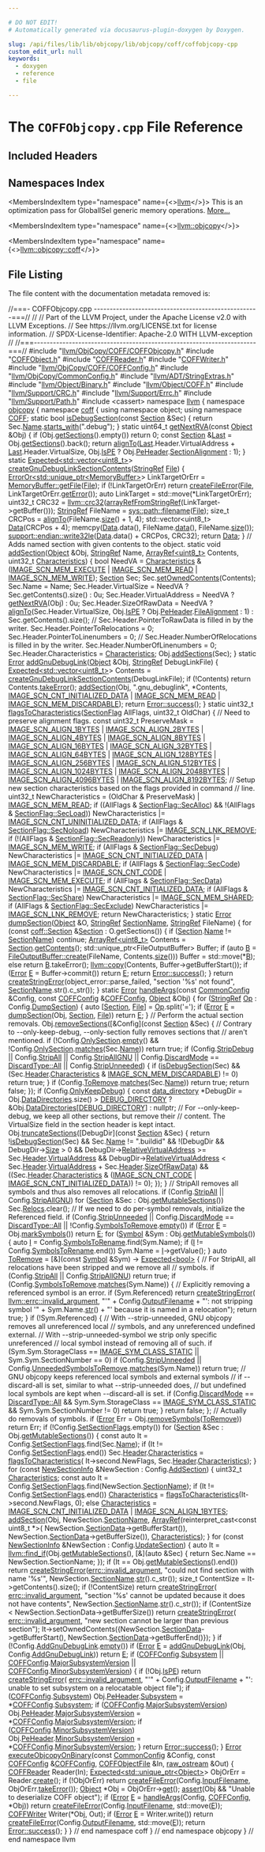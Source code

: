 ```yaml
---

# DO NOT EDIT!
# Automatically generated via docusaurus-plugin-doxygen by Doxygen.

slug: /api/files/lib/lib/objcopy/lib/objcopy/coff/coffobjcopy-cpp
custom_edit_url: null
keywords:
  - doxygen
  - reference
  - file

---
```





# The `COFFObjcopy.cpp` File Reference

<DoxygenPage pluginConfig={pluginConfig}>



## Included Headers

<IncludesList>
<IncludesListItem
  filePath="llvm/ObjCopy/COFF/COFFObjcopy.h"
  permalink="/docs/api/files/include/include/llvm/include/llvm/objcopy/include/llvm/objcopy/coff/coffobjcopy-h"
  isLocal="true" />
<IncludesListItem
  filePath="COFFObject.h"
  permalink="/docs/api/files/lib/lib/objcopy/lib/objcopy/coff/coffobject-h"
  isLocal="true" />
<IncludesListItem
  filePath="COFFReader.h"
  permalink="/docs/api/files/lib/lib/objcopy/lib/objcopy/coff/coffreader-h"
  isLocal="true" />
<IncludesListItem
  filePath="COFFWriter.h"
  permalink="/docs/api/files/lib/lib/objcopy/lib/objcopy/coff/coffwriter-h"
  isLocal="true" />
<IncludesListItem
  filePath="llvm/ObjCopy/COFF/COFFConfig.h"
  permalink="/docs/api/files/include/include/llvm/include/llvm/objcopy/include/llvm/objcopy/coff/coffconfig-h"
  isLocal="true" />
<IncludesListItem
  filePath="llvm/ObjCopy/CommonConfig.h"
  permalink="/docs/api/files/include/include/llvm/include/llvm/objcopy/commonconfig-h"
  isLocal="true" />
<IncludesListItem
  filePath="llvm/ADT/StringExtras.h"
  permalink="/docs/api/files/include/include/llvm/include/llvm/adt/stringextras-h"
  isLocal="true" />
<IncludesListItem
  filePath="llvm/Object/Binary.h"
  permalink="/docs/api/files/include/include/llvm/include/llvm/object/binary-h"
  isLocal="true" />
<IncludesListItem
  filePath="llvm/Object/COFF.h"
  permalink="/docs/api/files/include/include/llvm/include/llvm/object/coff-h"
  isLocal="true" />
<IncludesListItem
  filePath="llvm/Support/CRC.h"
  permalink="/docs/api/files/include/include/llvm/include/llvm/support/crc-h"
  isLocal="true" />
<IncludesListItem
  filePath="llvm/Support/Errc.h"
  permalink="/docs/api/files/include/include/llvm/include/llvm/support/errc-h"
  isLocal="true" />
<IncludesListItem
  filePath="llvm/Support/Path.h"
  permalink="/docs/api/files/include/include/llvm/include/llvm/support/path-h"
  isLocal="true" />
<IncludesListItem
  filePath="cassert"
  permalink=""
  isLocal="false" />
</IncludesList>

## Namespaces Index

<MembersIndex>

<MembersIndexItem
  type="namespace"
  name={<><a href="/docs/api/namespaces/llvm">llvm</a></>}>
This is an optimization pass for GlobalISel generic memory operations. <a href="/docs/api/namespaces/llvm/#details">More...</a>
</MembersIndexItem>

<MembersIndexItem
  type="namespace"
  name={<><a href="/docs/api/namespaces/llvm/objcopy">llvm::objcopy</a></>}>
</MembersIndexItem>

<MembersIndexItem
  type="namespace"
  name={<><a href="/docs/api/namespaces/llvm/objcopy/coff">llvm::objcopy::coff</a></>}>
</MembersIndexItem>

</MembersIndex>


## File Listing

The file content with the documentation metadata removed is:

<ProgramListing>

<Link id="l00001" /><CodeLine lineNumber="1"><span class="doxyHighlightComment">//===- COFFObjcopy.cpp ----------------------------------------------------===//</span></CodeLine>
<Link id="l00002" /><CodeLine lineNumber="2"><span class="doxyHighlightComment">//</span></CodeLine>
<Link id="l00003" /><CodeLine lineNumber="3"><span class="doxyHighlightComment">// Part of the LLVM Project, under the Apache License v2.0 with LLVM Exceptions.</span></CodeLine>
<Link id="l00004" /><CodeLine lineNumber="4"><span class="doxyHighlightComment">// See https://llvm.org/LICENSE.txt for license information.</span></CodeLine>
<Link id="l00005" /><CodeLine lineNumber="5"><span class="doxyHighlightComment">// SPDX-License-Identifier: Apache-2.0 WITH LLVM-exception</span></CodeLine>
<Link id="l00006" /><CodeLine lineNumber="6"><span class="doxyHighlightComment">//</span></CodeLine>
<Link id="l00007" /><CodeLine lineNumber="7"><span class="doxyHighlightComment">//===----------------------------------------------------------------------===//</span></CodeLine>
<Link id="l00008" /><CodeLine lineNumber="8"></CodeLine>
<Link id="l00009" /><CodeLine lineNumber="9"><span class="doxyHighlightPreprocessor">#include &quot;<a href="/docs/api/files/include/include/llvm/include/llvm/objcopy/include/llvm/objcopy/coff/coffobjcopy-h">llvm/ObjCopy/COFF/COFFObjcopy.h</a>&quot;</span></CodeLine>
<Link id="l00010" /><CodeLine lineNumber="10"><span class="doxyHighlightPreprocessor">#include &quot;<a href="/docs/api/files/lib/lib/objcopy/lib/objcopy/coff/coffobject-h">COFFObject.h</a>&quot;</span></CodeLine>
<Link id="l00011" /><CodeLine lineNumber="11"><span class="doxyHighlightPreprocessor">#include &quot;<a href="/docs/api/files/lib/lib/objcopy/lib/objcopy/coff/coffreader-h">COFFReader.h</a>&quot;</span></CodeLine>
<Link id="l00012" /><CodeLine lineNumber="12"><span class="doxyHighlightPreprocessor">#include &quot;<a href="/docs/api/files/lib/lib/objcopy/lib/objcopy/coff/coffwriter-h">COFFWriter.h</a>&quot;</span></CodeLine>
<Link id="l00013" /><CodeLine lineNumber="13"><span class="doxyHighlightPreprocessor">#include &quot;<a href="/docs/api/files/include/include/llvm/include/llvm/objcopy/include/llvm/objcopy/coff/coffconfig-h">llvm/ObjCopy/COFF/COFFConfig.h</a>&quot;</span></CodeLine>
<Link id="l00014" /><CodeLine lineNumber="14"><span class="doxyHighlightPreprocessor">#include &quot;<a href="/docs/api/files/include/include/llvm/include/llvm/objcopy/commonconfig-h">llvm/ObjCopy/CommonConfig.h</a>&quot;</span></CodeLine>
<Link id="l00015" /><CodeLine lineNumber="15"></CodeLine>
<Link id="l00016" /><CodeLine lineNumber="16"><span class="doxyHighlightPreprocessor">#include &quot;<a href="/docs/api/files/include/include/llvm/include/llvm/adt/stringextras-h">llvm/ADT/StringExtras.h</a>&quot;</span></CodeLine>
<Link id="l00017" /><CodeLine lineNumber="17"><span class="doxyHighlightPreprocessor">#include &quot;<a href="/docs/api/files/include/include/llvm/include/llvm/object/binary-h">llvm/Object/Binary.h</a>&quot;</span></CodeLine>
<Link id="l00018" /><CodeLine lineNumber="18"><span class="doxyHighlightPreprocessor">#include &quot;<a href="/docs/api/files/include/include/llvm/include/llvm/object/coff-h">llvm/Object/COFF.h</a>&quot;</span></CodeLine>
<Link id="l00019" /><CodeLine lineNumber="19"><span class="doxyHighlightPreprocessor">#include &quot;<a href="/docs/api/files/include/include/llvm/include/llvm/support/crc-h">llvm/Support/CRC.h</a>&quot;</span></CodeLine>
<Link id="l00020" /><CodeLine lineNumber="20"><span class="doxyHighlightPreprocessor">#include &quot;<a href="/docs/api/files/include/include/llvm/include/llvm/support/errc-h">llvm/Support/Errc.h</a>&quot;</span></CodeLine>
<Link id="l00021" /><CodeLine lineNumber="21"><span class="doxyHighlightPreprocessor">#include &quot;<a href="/docs/api/files/include/include/llvm/include/llvm/support/path-h">llvm/Support/Path.h</a>&quot;</span></CodeLine>
<Link id="l00022" /><CodeLine lineNumber="22"><span class="doxyHighlightPreprocessor">#include &lt;cassert&gt;</span></CodeLine>
<Link id="l00023" /><CodeLine lineNumber="23"></CodeLine>
<Link id="l00024" /><CodeLine lineNumber="24"><span class="doxyHighlightKeyword">namespace </span><span class="doxyHighlight"><a href="/docs/api/namespaces/llvm">llvm</a> &#123;</span></CodeLine>
<Link id="l00025" /><CodeLine lineNumber="25"><span class="doxyHighlightKeyword">namespace </span><span class="doxyHighlight"><a href="/docs/api/namespaces/llvm/objcopy">objcopy</a> &#123;</span></CodeLine>
<Link id="l00026" /><CodeLine lineNumber="26"><span class="doxyHighlightKeyword">namespace </span><span class="doxyHighlight"><a href="/docs/api/namespaces/llvm/objcopy/coff">coff</a> &#123;</span></CodeLine>
<Link id="l00027" /><CodeLine lineNumber="27"></CodeLine>
<Link id="l00028" /><CodeLine lineNumber="28"><span class="doxyHighlightKeyword">using namespace </span><span class="doxyHighlight">object;</span></CodeLine>
<Link id="l00029" /><CodeLine lineNumber="29"><span class="doxyHighlightKeyword">using namespace </span><span class="doxyHighlight"><a href="/docs/api/namespaces/llvm/logicalview/#a68bf3a0b21ddaa5e5dd4700790af833ca4fa2ac5353638195d4ce3bc48a5a9db7">COFF</a>;</span></CodeLine>
<Link id="l00030" /><CodeLine lineNumber="30"></CodeLine>
<Link id="l00031" /><CodeLine lineNumber="31" lineLink="/docs/api/namespaces/llvm/objcopy/coff/#a00788ca1cb49affa89933d0eb01101da"><span class="doxyHighlightKeyword">static</span><span class="doxyHighlight"> </span><span class="doxyHighlightKeywordType">bool</span><span class="doxyHighlight"> <a href="/docs/api/namespaces/llvm/objcopy/coff/#a00788ca1cb49affa89933d0eb01101da">isDebugSection</a>(</span><span class="doxyHighlightKeyword">const</span><span class="doxyHighlight"> <a href="/docs/api/structs/llvm/objcopy/coff/section">Section</a> &amp;Sec) &#123;</span></CodeLine>
<Link id="l00032" /><CodeLine lineNumber="32"><span class="doxyHighlight">  </span><span class="doxyHighlightKeywordFlow">return</span><span class="doxyHighlight"> Sec.<a href="/docs/api/structs/llvm/objcopy/coff/section/#ab7fadec5aeb8eecc8049dfe85897ace9">Name</a>.<a href="/docs/api/classes/llvm/stringref/#a2cd8968ff703aaeb395dcd63f6805ff1">starts&#95;with</a>(</span><span class="doxyHighlightStringLiteral">&quot;.debug&quot;</span><span class="doxyHighlight">);</span></CodeLine>
<Link id="l00033" /><CodeLine lineNumber="33"><span class="doxyHighlight">&#125;</span></CodeLine>
<Link id="l00034" /><CodeLine lineNumber="34"></CodeLine>
<Link id="l00035" /><CodeLine lineNumber="35" lineLink="/docs/api/namespaces/llvm/objcopy/coff/#aa9cc3787622f35ccb9722970c36dea9f"><span class="doxyHighlightKeyword">static</span><span class="doxyHighlight"> uint64&#95;t <a href="/docs/api/namespaces/llvm/objcopy/coff/#aa9cc3787622f35ccb9722970c36dea9f">getNextRVA</a>(</span><span class="doxyHighlightKeyword">const</span><span class="doxyHighlight"> <a href="/docs/api/structs/llvm/objcopy/coff/object">Object</a> &amp;Obj) &#123;</span></CodeLine>
<Link id="l00036" /><CodeLine lineNumber="36"><span class="doxyHighlight">  </span><span class="doxyHighlightKeywordFlow">if</span><span class="doxyHighlight"> (Obj.<a href="/docs/api/structs/llvm/objcopy/coff/object/#ac719da3d3c57f045cb5dd0f8cf98aa01">getSections</a>().empty())</span></CodeLine>
<Link id="l00037" /><CodeLine lineNumber="37"><span class="doxyHighlight">    </span><span class="doxyHighlightKeywordFlow">return</span><span class="doxyHighlight"> 0;</span></CodeLine>
<Link id="l00038" /><CodeLine lineNumber="38"><span class="doxyHighlight">  </span><span class="doxyHighlightKeyword">const</span><span class="doxyHighlight"> <a href="/docs/api/structs/llvm/objcopy/coff/section">Section</a> &amp;<a href="/docs/api/namespaces/llvm/#ac10d13c57a7adf4a1f140afd5321309bad55b30607c2a9a2616347d6edb789f6b">Last</a> = Obj.<a href="/docs/api/structs/llvm/objcopy/coff/object/#ac719da3d3c57f045cb5dd0f8cf98aa01">getSections</a>().back();</span></CodeLine>
<Link id="l00039" /><CodeLine lineNumber="39"><span class="doxyHighlight">  </span><span class="doxyHighlightKeywordFlow">return</span><span class="doxyHighlight"> <a href="/docs/api/namespaces/llvm/#ab102f0f12dd38aeea5906b1d80c792ff">alignTo</a>(<a href="/docs/api/namespaces/llvm/#ac10d13c57a7adf4a1f140afd5321309bad55b30607c2a9a2616347d6edb789f6b">Last</a>.Header.VirtualAddress + <a href="/docs/api/namespaces/llvm/#ac10d13c57a7adf4a1f140afd5321309bad55b30607c2a9a2616347d6edb789f6b">Last</a>.Header.VirtualSize,</span></CodeLine>
<Link id="l00040" /><CodeLine lineNumber="40"><span class="doxyHighlight">                 Obj.<a href="/docs/api/structs/llvm/objcopy/coff/object/#a372a31deed6f440b5d367a3d317eecde">IsPE</a> ? Obj.<a href="/docs/api/structs/llvm/objcopy/coff/object/#a8223da50bdf4d393305551529b85f84f">PeHeader</a>.<a href="/docs/api/structs/llvm/object/pe32plus-header/#ad6e9355f84bf109dd8d0b05b922233c1">SectionAlignment</a> : 1);</span></CodeLine>
<Link id="l00041" /><CodeLine lineNumber="41"><span class="doxyHighlight">&#125;</span></CodeLine>
<Link id="l00042" /><CodeLine lineNumber="42"></CodeLine>
<Link id="l00043" /><CodeLine lineNumber="43"><span class="doxyHighlightKeyword">static</span><span class="doxyHighlight"> <a href="/docs/api/classes/llvm/expected">Expected&lt;std::vector&lt;uint8&#95;t&gt;</a>&gt;</span></CodeLine>
<Link id="l00044" /><CodeLine lineNumber="44" lineLink="/docs/api/namespaces/llvm/objcopy/coff/#afdcc3a66137dcf1fb3dbdc7adaedc26c"><span class="doxyHighlight"><a href="/docs/api/namespaces/llvm/objcopy/coff/#afdcc3a66137dcf1fb3dbdc7adaedc26c">createGnuDebugLinkSectionContents</a>(<a href="/docs/api/classes/llvm/stringref">StringRef</a> <a href="/docs/api/namespaces/llvm/objcopy/#a88eeb89876019c1a9f2540275fb96457a0b27918290ff5323bea1e3b78a9cf04e">File</a>) &#123;</span></CodeLine>
<Link id="l00045" /><CodeLine lineNumber="45"><span class="doxyHighlight">  <a href="/docs/api/classes/llvm/erroror">ErrorOr&lt;std::unique&#95;ptr&lt;MemoryBuffer&gt;</a>&gt; LinkTargetOrErr =</span></CodeLine>
<Link id="l00046" /><CodeLine lineNumber="46"><span class="doxyHighlight">      <a href="/docs/api/classes/llvm/memorybuffer/#aa98611beefe78f907beeee7305cc8174">MemoryBuffer::getFile</a>(<a href="/docs/api/namespaces/llvm/objcopy/#a88eeb89876019c1a9f2540275fb96457a0b27918290ff5323bea1e3b78a9cf04e">File</a>);</span></CodeLine>
<Link id="l00047" /><CodeLine lineNumber="47"><span class="doxyHighlight">  </span><span class="doxyHighlightKeywordFlow">if</span><span class="doxyHighlight"> (!LinkTargetOrErr)</span></CodeLine>
<Link id="l00048" /><CodeLine lineNumber="48"><span class="doxyHighlight">    </span><span class="doxyHighlightKeywordFlow">return</span><span class="doxyHighlight"> <a href="/docs/api/namespaces/llvm/#a0f4ffaa2f15fc8f612a233e3b45510c0">createFileError</a>(<a href="/docs/api/namespaces/llvm/objcopy/#a88eeb89876019c1a9f2540275fb96457a0b27918290ff5323bea1e3b78a9cf04e">File</a>, LinkTargetOrErr.<a href="/docs/api/classes/llvm/erroror/#a8300c72908f1845c931951ed4b2a2375">getError</a>());</span></CodeLine>
<Link id="l00049" /><CodeLine lineNumber="49"><span class="doxyHighlight">  </span><span class="doxyHighlightKeyword">auto</span><span class="doxyHighlight"> LinkTarget = std::move(&#42;LinkTargetOrErr);</span></CodeLine>
<Link id="l00050" /><CodeLine lineNumber="50"><span class="doxyHighlight">  uint32&#95;t CRC32 = <a href="/docs/api/namespaces/llvm/#a9b39f29a121496d294af31158c65740b">llvm::crc32</a>(<a href="/docs/api/namespaces/llvm/#a1b144823e66f38f789fb4909c29b8bec">arrayRefFromStringRef</a>(LinkTarget-&gt;getBuffer()));</span></CodeLine>
<Link id="l00051" /><CodeLine lineNumber="51"></CodeLine>
<Link id="l00052" /><CodeLine lineNumber="52"><span class="doxyHighlight">  <a href="/docs/api/classes/llvm/stringref">StringRef</a> FileName = <a href="/docs/api/namespaces/llvm/sys/path/#aa56d25bb5127dd7a5831c25764f76cbe">sys::path::filename</a>(<a href="/docs/api/namespaces/llvm/objcopy/#a88eeb89876019c1a9f2540275fb96457a0b27918290ff5323bea1e3b78a9cf04e">File</a>);</span></CodeLine>
<Link id="l00053" /><CodeLine lineNumber="53"><span class="doxyHighlight">  </span><span class="doxyHighlightKeywordType">size&#95;t</span><span class="doxyHighlight"> CRCPos = <a href="/docs/api/namespaces/llvm/#ab102f0f12dd38aeea5906b1d80c792ff">alignTo</a>(FileName.<a href="/docs/api/classes/llvm/stringref/#a5db9240c74644c67759dd0f901fc3c7d">size</a>() + 1, 4);</span></CodeLine>
<Link id="l00054" /><CodeLine lineNumber="54"><span class="doxyHighlight">  std::vector&lt;uint8&#95;t&gt; <a href="/docs/api/namespaces/llvm/#aa20539e89704d20b98b97e9c3feac934">Data</a>(CRCPos + 4);</span></CodeLine>
<Link id="l00055" /><CodeLine lineNumber="55"><span class="doxyHighlight">  memcpy(<a href="/docs/api/namespaces/llvm/#aa20539e89704d20b98b97e9c3feac934">Data</a>.data(), FileName.<a href="/docs/api/classes/llvm/stringref/#a7b0fa1a82461032cdf16b7f6c59f0a6a">data</a>(), FileName.<a href="/docs/api/classes/llvm/stringref/#a5db9240c74644c67759dd0f901fc3c7d">size</a>());</span></CodeLine>
<Link id="l00056" /><CodeLine lineNumber="56"><span class="doxyHighlight">  <a href="/docs/api/namespaces/llvm/support/endian/#a4f05956d010455624c13f5eb2217bc8b">support::endian::write32le</a>(<a href="/docs/api/namespaces/llvm/#aa20539e89704d20b98b97e9c3feac934">Data</a>.data() + CRCPos, CRC32);</span></CodeLine>
<Link id="l00057" /><CodeLine lineNumber="57"><span class="doxyHighlight">  </span><span class="doxyHighlightKeywordFlow">return</span><span class="doxyHighlight"> <a href="/docs/api/namespaces/llvm/#aa20539e89704d20b98b97e9c3feac934">Data</a>;</span></CodeLine>
<Link id="l00058" /><CodeLine lineNumber="58"><span class="doxyHighlight">&#125;</span></CodeLine>
<Link id="l00059" /><CodeLine lineNumber="59"></CodeLine>
<Link id="l00060" /><CodeLine lineNumber="60"><span class="doxyHighlightComment">// Adds named section with given contents to the object.</span></CodeLine>
<Link id="l00061" /><CodeLine lineNumber="61" lineLink="/docs/api/namespaces/llvm/objcopy/coff/#a2a326436b39c57d0d075c20bc4fddd9d"><span class="doxyHighlightKeyword">static</span><span class="doxyHighlight"> </span><span class="doxyHighlightKeywordType">void</span><span class="doxyHighlight"> <a href="/docs/api/namespaces/llvm/objcopy/coff/#a2a326436b39c57d0d075c20bc4fddd9d">addSection</a>(<a href="/docs/api/structs/llvm/objcopy/coff/object">Object</a> &amp;Obj, <a href="/docs/api/classes/llvm/stringref">StringRef</a> Name, <a href="/docs/api/classes/llvm/arrayref">ArrayRef&lt;uint8&#95;t&gt;</a> Contents,</span></CodeLine>
<Link id="l00062" /><CodeLine lineNumber="62"><span class="doxyHighlight">                       uint32&#95;t <a href="/docs/api/namespaces/llvm/coff/#ae910a2dff8296efe077dd5121db763a2">Characteristics</a>) &#123;</span></CodeLine>
<Link id="l00063" /><CodeLine lineNumber="63"><span class="doxyHighlight">  </span><span class="doxyHighlightKeywordType">bool</span><span class="doxyHighlight"> NeedVA = <a href="/docs/api/namespaces/llvm/coff/#ae910a2dff8296efe077dd5121db763a2">Characteristics</a> &amp; (<a href="/docs/api/namespaces/llvm/coff/#a45c610228e069b0b3efbcbc1d5577f5aa447cfc2eddd86f9f90a054d3e111c6d9">IMAGE&#95;SCN&#95;MEM&#95;EXECUTE</a> | <a href="/docs/api/namespaces/llvm/coff/#a45c610228e069b0b3efbcbc1d5577f5aa3c5ce7207c84ca0e6a03fd08ab4831ba">IMAGE&#95;SCN&#95;MEM&#95;READ</a> |</span></CodeLine>
<Link id="l00064" /><CodeLine lineNumber="64"><span class="doxyHighlight">                                   <a href="/docs/api/namespaces/llvm/coff/#a45c610228e069b0b3efbcbc1d5577f5aac1dfcdc9a17df9b148557d4c01759767">IMAGE&#95;SCN&#95;MEM&#95;WRITE</a>);</span></CodeLine>
<Link id="l00065" /><CodeLine lineNumber="65"></CodeLine>
<Link id="l00066" /><CodeLine lineNumber="66"><span class="doxyHighlight">  <a href="/docs/api/structs/llvm/objcopy/coff/section">Section</a> Sec;</span></CodeLine>
<Link id="l00067" /><CodeLine lineNumber="67"><span class="doxyHighlight">  Sec.<a href="/docs/api/structs/llvm/objcopy/coff/section/#a43d1a02e1a9f1ab501c83ea3e09d3523">setOwnedContents</a>(Contents);</span></CodeLine>
<Link id="l00068" /><CodeLine lineNumber="68"><span class="doxyHighlight">  Sec.Name = Name;</span></CodeLine>
<Link id="l00069" /><CodeLine lineNumber="69"><span class="doxyHighlight">  Sec.Header.VirtualSize = NeedVA ? Sec.getContents().size() : 0u;</span></CodeLine>
<Link id="l00070" /><CodeLine lineNumber="70"><span class="doxyHighlight">  Sec.Header.VirtualAddress = NeedVA ? <a href="/docs/api/namespaces/llvm/objcopy/coff/#aa9cc3787622f35ccb9722970c36dea9f">getNextRVA</a>(Obj) : 0u;</span></CodeLine>
<Link id="l00071" /><CodeLine lineNumber="71"><span class="doxyHighlight">  Sec.Header.SizeOfRawData =</span></CodeLine>
<Link id="l00072" /><CodeLine lineNumber="72"><span class="doxyHighlight">      NeedVA ? <a href="/docs/api/namespaces/llvm/#ab102f0f12dd38aeea5906b1d80c792ff">alignTo</a>(Sec.Header.VirtualSize,</span></CodeLine>
<Link id="l00073" /><CodeLine lineNumber="73"><span class="doxyHighlight">                       Obj.<a href="/docs/api/structs/llvm/objcopy/coff/object/#a372a31deed6f440b5d367a3d317eecde">IsPE</a> ? Obj.<a href="/docs/api/structs/llvm/objcopy/coff/object/#a8223da50bdf4d393305551529b85f84f">PeHeader</a>.<a href="/docs/api/structs/llvm/object/pe32plus-header/#a9447c509980ccf155b0f89edba860928">FileAlignment</a> : 1)</span></CodeLine>
<Link id="l00074" /><CodeLine lineNumber="74"><span class="doxyHighlight">             : Sec.getContents().size();</span></CodeLine>
<Link id="l00075" /><CodeLine lineNumber="75"><span class="doxyHighlight">  </span><span class="doxyHighlightComment">// Sec.Header.PointerToRawData is filled in by the writer.</span></CodeLine>
<Link id="l00076" /><CodeLine lineNumber="76"><span class="doxyHighlight">  Sec.Header.PointerToRelocations = 0;</span></CodeLine>
<Link id="l00077" /><CodeLine lineNumber="77"><span class="doxyHighlight">  Sec.Header.PointerToLinenumbers = 0;</span></CodeLine>
<Link id="l00078" /><CodeLine lineNumber="78"><span class="doxyHighlight">  </span><span class="doxyHighlightComment">// Sec.Header.NumberOfRelocations is filled in by the writer.</span></CodeLine>
<Link id="l00079" /><CodeLine lineNumber="79"><span class="doxyHighlight">  Sec.Header.NumberOfLinenumbers = 0;</span></CodeLine>
<Link id="l00080" /><CodeLine lineNumber="80"><span class="doxyHighlight">  Sec.Header.Characteristics = <a href="/docs/api/namespaces/llvm/coff/#ae910a2dff8296efe077dd5121db763a2">Characteristics</a>;</span></CodeLine>
<Link id="l00081" /><CodeLine lineNumber="81"></CodeLine>
<Link id="l00082" /><CodeLine lineNumber="82"><span class="doxyHighlight">  Obj.<a href="/docs/api/structs/llvm/objcopy/coff/object/#a80160cf4a1180428e5d529e3f0ba1e47">addSections</a>(Sec);</span></CodeLine>
<Link id="l00083" /><CodeLine lineNumber="83"><span class="doxyHighlight">&#125;</span></CodeLine>
<Link id="l00084" /><CodeLine lineNumber="84"></CodeLine>
<Link id="l00085" /><CodeLine lineNumber="85" lineLink="/docs/api/namespaces/llvm/objcopy/coff/#ac26907ff1b30d1236b06e5880af523d2"><span class="doxyHighlightKeyword">static</span><span class="doxyHighlight"> <a href="/docs/api/classes/llvm/error">Error</a> <a href="/docs/api/namespaces/llvm/objcopy/coff/#ac26907ff1b30d1236b06e5880af523d2">addGnuDebugLink</a>(<a href="/docs/api/structs/llvm/objcopy/coff/object">Object</a> &amp;Obj, <a href="/docs/api/classes/llvm/stringref">StringRef</a> DebugLinkFile) &#123;</span></CodeLine>
<Link id="l00086" /><CodeLine lineNumber="86"><span class="doxyHighlight">  <a href="/docs/api/classes/llvm/expected">Expected&lt;std::vector&lt;uint8&#95;t&gt;</a>&gt; Contents =</span></CodeLine>
<Link id="l00087" /><CodeLine lineNumber="87"><span class="doxyHighlight">      <a href="/docs/api/namespaces/llvm/objcopy/coff/#afdcc3a66137dcf1fb3dbdc7adaedc26c">createGnuDebugLinkSectionContents</a>(DebugLinkFile);</span></CodeLine>
<Link id="l00088" /><CodeLine lineNumber="88"><span class="doxyHighlight">  </span><span class="doxyHighlightKeywordFlow">if</span><span class="doxyHighlight"> (!Contents)</span></CodeLine>
<Link id="l00089" /><CodeLine lineNumber="89"><span class="doxyHighlight">    </span><span class="doxyHighlightKeywordFlow">return</span><span class="doxyHighlight"> Contents.<a href="/docs/api/classes/llvm/expected/#a94789df4ebd03dc008e8adebaa66ac1f">takeError</a>();</span></CodeLine>
<Link id="l00090" /><CodeLine lineNumber="90"></CodeLine>
<Link id="l00091" /><CodeLine lineNumber="91"><span class="doxyHighlight">  <a href="/docs/api/namespaces/llvm/objcopy/coff/#a2a326436b39c57d0d075c20bc4fddd9d">addSection</a>(Obj, </span><span class="doxyHighlightStringLiteral">&quot;.gnu&#95;debuglink&quot;</span><span class="doxyHighlight">, &#42;Contents,</span></CodeLine>
<Link id="l00092" /><CodeLine lineNumber="92"><span class="doxyHighlight">             <a href="/docs/api/namespaces/llvm/coff/#a45c610228e069b0b3efbcbc1d5577f5aa6a1c5fd37f3374c2e8e233d9e19bd205">IMAGE&#95;SCN&#95;CNT&#95;INITIALIZED&#95;DATA</a> | <a href="/docs/api/namespaces/llvm/coff/#a45c610228e069b0b3efbcbc1d5577f5aa3c5ce7207c84ca0e6a03fd08ab4831ba">IMAGE&#95;SCN&#95;MEM&#95;READ</a> |</span></CodeLine>
<Link id="l00093" /><CodeLine lineNumber="93"><span class="doxyHighlight">                 <a href="/docs/api/namespaces/llvm/coff/#a45c610228e069b0b3efbcbc1d5577f5aa5c5ea9353e663af52c356d43798701a1">IMAGE&#95;SCN&#95;MEM&#95;DISCARDABLE</a>);</span></CodeLine>
<Link id="l00094" /><CodeLine lineNumber="94"></CodeLine>
<Link id="l00095" /><CodeLine lineNumber="95"><span class="doxyHighlight">  </span><span class="doxyHighlightKeywordFlow">return</span><span class="doxyHighlight"> <a href="/docs/api/classes/llvm/error/#a4dfd0813c3d0e0a30439b5a3e9196b59">Error::success</a>();</span></CodeLine>
<Link id="l00096" /><CodeLine lineNumber="96"><span class="doxyHighlight">&#125;</span></CodeLine>
<Link id="l00097" /><CodeLine lineNumber="97"></CodeLine>
<Link id="l00098" /><CodeLine lineNumber="98" lineLink="/docs/api/namespaces/llvm/objcopy/coff/#a2cb5ea1628a004c71831099fe3609945"><span class="doxyHighlightKeyword">static</span><span class="doxyHighlight"> uint32&#95;t <a href="/docs/api/namespaces/llvm/objcopy/coff/#a2cb5ea1628a004c71831099fe3609945">flagsToCharacteristics</a>(<a href="/docs/api/namespaces/llvm/objcopy/#a0a74dc7cb64459b3271f6e2a9ea7b562">SectionFlag</a> AllFlags, uint32&#95;t OldChar) &#123;</span></CodeLine>
<Link id="l00099" /><CodeLine lineNumber="99"><span class="doxyHighlight">  </span><span class="doxyHighlightComment">// Need to preserve alignment flags.</span></CodeLine>
<Link id="l00100" /><CodeLine lineNumber="100"><span class="doxyHighlight">  </span><span class="doxyHighlightKeyword">const</span><span class="doxyHighlight"> uint32&#95;t PreserveMask =</span></CodeLine>
<Link id="l00101" /><CodeLine lineNumber="101"><span class="doxyHighlight">      <a href="/docs/api/namespaces/llvm/coff/#a45c610228e069b0b3efbcbc1d5577f5aa21fd30dd5b7f5e61ae45e4725b35bad9">IMAGE&#95;SCN&#95;ALIGN&#95;1BYTES</a> | <a href="/docs/api/namespaces/llvm/coff/#a45c610228e069b0b3efbcbc1d5577f5aab3c7c3378d0458f4989c89b9b90e4ee1">IMAGE&#95;SCN&#95;ALIGN&#95;2BYTES</a> | <a href="/docs/api/namespaces/llvm/coff/#a45c610228e069b0b3efbcbc1d5577f5aa8e56a92024f9d15fa0ee42b68ca00e04">IMAGE&#95;SCN&#95;ALIGN&#95;4BYTES</a> |</span></CodeLine>
<Link id="l00102" /><CodeLine lineNumber="102"><span class="doxyHighlight">      <a href="/docs/api/namespaces/llvm/coff/#a45c610228e069b0b3efbcbc1d5577f5aa88c186e05b45bfa0468a57ead2951928">IMAGE&#95;SCN&#95;ALIGN&#95;8BYTES</a> | <a href="/docs/api/namespaces/llvm/coff/#a45c610228e069b0b3efbcbc1d5577f5aa80c93a2cbfeed79e08710abe42c600af">IMAGE&#95;SCN&#95;ALIGN&#95;16BYTES</a> |</span></CodeLine>
<Link id="l00103" /><CodeLine lineNumber="103"><span class="doxyHighlight">      <a href="/docs/api/namespaces/llvm/coff/#a45c610228e069b0b3efbcbc1d5577f5aa9101ef5d44047784ffbdf912d07eeddf">IMAGE&#95;SCN&#95;ALIGN&#95;32BYTES</a> | <a href="/docs/api/namespaces/llvm/coff/#a45c610228e069b0b3efbcbc1d5577f5aa0603f4e13f395b70d89519b3265dd15b">IMAGE&#95;SCN&#95;ALIGN&#95;64BYTES</a> |</span></CodeLine>
<Link id="l00104" /><CodeLine lineNumber="104"><span class="doxyHighlight">      <a href="/docs/api/namespaces/llvm/coff/#a45c610228e069b0b3efbcbc1d5577f5aa07c625e2888c76f1a4b75c1c6be0d851">IMAGE&#95;SCN&#95;ALIGN&#95;128BYTES</a> | <a href="/docs/api/namespaces/llvm/coff/#a45c610228e069b0b3efbcbc1d5577f5aa150200314be0f00386f359231fccf240">IMAGE&#95;SCN&#95;ALIGN&#95;256BYTES</a> |</span></CodeLine>
<Link id="l00105" /><CodeLine lineNumber="105"><span class="doxyHighlight">      <a href="/docs/api/namespaces/llvm/coff/#a45c610228e069b0b3efbcbc1d5577f5aa4cd4df3e0cf51df88bf693f443297120">IMAGE&#95;SCN&#95;ALIGN&#95;512BYTES</a> | <a href="/docs/api/namespaces/llvm/coff/#a45c610228e069b0b3efbcbc1d5577f5aa1bbf9116aef9ec7f3cf42d8c0e9e0de2">IMAGE&#95;SCN&#95;ALIGN&#95;1024BYTES</a> |</span></CodeLine>
<Link id="l00106" /><CodeLine lineNumber="106"><span class="doxyHighlight">      <a href="/docs/api/namespaces/llvm/coff/#a45c610228e069b0b3efbcbc1d5577f5aabd2cb39592ec6cf025c397bc8310c015">IMAGE&#95;SCN&#95;ALIGN&#95;2048BYTES</a> | <a href="/docs/api/namespaces/llvm/coff/#a45c610228e069b0b3efbcbc1d5577f5aa63545970df991c827925606937bc43b6">IMAGE&#95;SCN&#95;ALIGN&#95;4096BYTES</a> |</span></CodeLine>
<Link id="l00107" /><CodeLine lineNumber="107"><span class="doxyHighlight">      <a href="/docs/api/namespaces/llvm/coff/#a45c610228e069b0b3efbcbc1d5577f5aa6e4bd3367945e029a61523be5674be1f">IMAGE&#95;SCN&#95;ALIGN&#95;8192BYTES</a>;</span></CodeLine>
<Link id="l00108" /><CodeLine lineNumber="108"></CodeLine>
<Link id="l00109" /><CodeLine lineNumber="109"><span class="doxyHighlight">  </span><span class="doxyHighlightComment">// Setup new section characteristics based on the flags provided in command</span></CodeLine>
<Link id="l00110" /><CodeLine lineNumber="110"><span class="doxyHighlight">  </span><span class="doxyHighlightComment">// line.</span></CodeLine>
<Link id="l00111" /><CodeLine lineNumber="111"><span class="doxyHighlight">  uint32&#95;t NewCharacteristics = (OldChar &amp; PreserveMask) | <a href="/docs/api/namespaces/llvm/coff/#a45c610228e069b0b3efbcbc1d5577f5aa3c5ce7207c84ca0e6a03fd08ab4831ba">IMAGE&#95;SCN&#95;MEM&#95;READ</a>;</span></CodeLine>
<Link id="l00112" /><CodeLine lineNumber="112"></CodeLine>
<Link id="l00113" /><CodeLine lineNumber="113"><span class="doxyHighlight">  </span><span class="doxyHighlightKeywordFlow">if</span><span class="doxyHighlight"> ((AllFlags &amp; <a href="/docs/api/namespaces/llvm/objcopy/#a0a74dc7cb64459b3271f6e2a9ea7b562a12597c230a14e9fecb20ea2533b1797e">SectionFlag::SecAlloc</a>) &amp;&amp; !(AllFlags &amp; <a href="/docs/api/namespaces/llvm/objcopy/#a0a74dc7cb64459b3271f6e2a9ea7b562a3ba962ce443370e77abf4d098c833335">SectionFlag::SecLoad</a>))</span></CodeLine>
<Link id="l00114" /><CodeLine lineNumber="114"><span class="doxyHighlight">    NewCharacteristics |= <a href="/docs/api/namespaces/llvm/coff/#a45c610228e069b0b3efbcbc1d5577f5aa4e1f40f2bdf9b194d4156c7707d047ba">IMAGE&#95;SCN&#95;CNT&#95;UNINITIALIZED&#95;DATA</a>;</span></CodeLine>
<Link id="l00115" /><CodeLine lineNumber="115"><span class="doxyHighlight">  </span><span class="doxyHighlightKeywordFlow">if</span><span class="doxyHighlight"> (AllFlags &amp; <a href="/docs/api/namespaces/llvm/objcopy/#a0a74dc7cb64459b3271f6e2a9ea7b562a463608f99ea41e55c28ac94591e341af">SectionFlag::SecNoload</a>)</span></CodeLine>
<Link id="l00116" /><CodeLine lineNumber="116"><span class="doxyHighlight">    NewCharacteristics |= <a href="/docs/api/namespaces/llvm/coff/#a45c610228e069b0b3efbcbc1d5577f5aa24ac1300caa85825d3526b8baaec159f">IMAGE&#95;SCN&#95;LNK&#95;REMOVE</a>;</span></CodeLine>
<Link id="l00117" /><CodeLine lineNumber="117"><span class="doxyHighlight">  </span><span class="doxyHighlightKeywordFlow">if</span><span class="doxyHighlight"> (!(AllFlags &amp; <a href="/docs/api/namespaces/llvm/objcopy/#a0a74dc7cb64459b3271f6e2a9ea7b562a6ec694a128d394b84914de2af082b232">SectionFlag::SecReadonly</a>))</span></CodeLine>
<Link id="l00118" /><CodeLine lineNumber="118"><span class="doxyHighlight">    NewCharacteristics |= <a href="/docs/api/namespaces/llvm/coff/#a45c610228e069b0b3efbcbc1d5577f5aac1dfcdc9a17df9b148557d4c01759767">IMAGE&#95;SCN&#95;MEM&#95;WRITE</a>;</span></CodeLine>
<Link id="l00119" /><CodeLine lineNumber="119"><span class="doxyHighlight">  </span><span class="doxyHighlightKeywordFlow">if</span><span class="doxyHighlight"> (AllFlags &amp; <a href="/docs/api/namespaces/llvm/objcopy/#a0a74dc7cb64459b3271f6e2a9ea7b562a3eef67d9a88c53e859e180bc3cec76f2">SectionFlag::SecDebug</a>)</span></CodeLine>
<Link id="l00120" /><CodeLine lineNumber="120"><span class="doxyHighlight">    NewCharacteristics |=</span></CodeLine>
<Link id="l00121" /><CodeLine lineNumber="121"><span class="doxyHighlight">        <a href="/docs/api/namespaces/llvm/coff/#a45c610228e069b0b3efbcbc1d5577f5aa6a1c5fd37f3374c2e8e233d9e19bd205">IMAGE&#95;SCN&#95;CNT&#95;INITIALIZED&#95;DATA</a> | <a href="/docs/api/namespaces/llvm/coff/#a45c610228e069b0b3efbcbc1d5577f5aa5c5ea9353e663af52c356d43798701a1">IMAGE&#95;SCN&#95;MEM&#95;DISCARDABLE</a>;</span></CodeLine>
<Link id="l00122" /><CodeLine lineNumber="122"><span class="doxyHighlight">  </span><span class="doxyHighlightKeywordFlow">if</span><span class="doxyHighlight"> (AllFlags &amp; <a href="/docs/api/namespaces/llvm/objcopy/#a0a74dc7cb64459b3271f6e2a9ea7b562a1f15b014c010ed3abad6308840996d32">SectionFlag::SecCode</a>)</span></CodeLine>
<Link id="l00123" /><CodeLine lineNumber="123"><span class="doxyHighlight">    NewCharacteristics |= <a href="/docs/api/namespaces/llvm/coff/#a45c610228e069b0b3efbcbc1d5577f5aa2b3dbe611464bb08a83985d56d7bc67b">IMAGE&#95;SCN&#95;CNT&#95;CODE</a> | <a href="/docs/api/namespaces/llvm/coff/#a45c610228e069b0b3efbcbc1d5577f5aa447cfc2eddd86f9f90a054d3e111c6d9">IMAGE&#95;SCN&#95;MEM&#95;EXECUTE</a>;</span></CodeLine>
<Link id="l00124" /><CodeLine lineNumber="124"><span class="doxyHighlight">  </span><span class="doxyHighlightKeywordFlow">if</span><span class="doxyHighlight"> (AllFlags &amp; <a href="/docs/api/namespaces/llvm/objcopy/#a0a74dc7cb64459b3271f6e2a9ea7b562a82493f280af5de115739e0bb8ad84249">SectionFlag::SecData</a>)</span></CodeLine>
<Link id="l00125" /><CodeLine lineNumber="125"><span class="doxyHighlight">    NewCharacteristics |= <a href="/docs/api/namespaces/llvm/coff/#a45c610228e069b0b3efbcbc1d5577f5aa6a1c5fd37f3374c2e8e233d9e19bd205">IMAGE&#95;SCN&#95;CNT&#95;INITIALIZED&#95;DATA</a>;</span></CodeLine>
<Link id="l00126" /><CodeLine lineNumber="126"><span class="doxyHighlight">  </span><span class="doxyHighlightKeywordFlow">if</span><span class="doxyHighlight"> (AllFlags &amp; <a href="/docs/api/namespaces/llvm/objcopy/#a0a74dc7cb64459b3271f6e2a9ea7b562aa527b9d657d976d628c2dd572f86a0c4">SectionFlag::SecShare</a>)</span></CodeLine>
<Link id="l00127" /><CodeLine lineNumber="127"><span class="doxyHighlight">    NewCharacteristics |= <a href="/docs/api/namespaces/llvm/coff/#a45c610228e069b0b3efbcbc1d5577f5aa0ea670a3976e63e9f4a36f4e4ca425bb">IMAGE&#95;SCN&#95;MEM&#95;SHARED</a>;</span></CodeLine>
<Link id="l00128" /><CodeLine lineNumber="128"><span class="doxyHighlight">  </span><span class="doxyHighlightKeywordFlow">if</span><span class="doxyHighlight"> (AllFlags &amp; <a href="/docs/api/namespaces/llvm/objcopy/#a0a74dc7cb64459b3271f6e2a9ea7b562a83814f584ba89794f75bd604189af1f3">SectionFlag::SecExclude</a>)</span></CodeLine>
<Link id="l00129" /><CodeLine lineNumber="129"><span class="doxyHighlight">    NewCharacteristics |= <a href="/docs/api/namespaces/llvm/coff/#a45c610228e069b0b3efbcbc1d5577f5aa24ac1300caa85825d3526b8baaec159f">IMAGE&#95;SCN&#95;LNK&#95;REMOVE</a>;</span></CodeLine>
<Link id="l00130" /><CodeLine lineNumber="130"></CodeLine>
<Link id="l00131" /><CodeLine lineNumber="131"><span class="doxyHighlight">  </span><span class="doxyHighlightKeywordFlow">return</span><span class="doxyHighlight"> NewCharacteristics;</span></CodeLine>
<Link id="l00132" /><CodeLine lineNumber="132"><span class="doxyHighlight">&#125;</span></CodeLine>
<Link id="l00133" /><CodeLine lineNumber="133"></CodeLine>
<Link id="l00134" /><CodeLine lineNumber="134" lineLink="/docs/api/namespaces/llvm/objcopy/coff/#a81e88ae7d3e872ba0cdc367330b2974d"><span class="doxyHighlightKeyword">static</span><span class="doxyHighlight"> <a href="/docs/api/classes/llvm/error">Error</a> <a href="/docs/api/namespaces/llvm/objcopy/coff/#a81e88ae7d3e872ba0cdc367330b2974d">dumpSection</a>(<a href="/docs/api/structs/llvm/objcopy/coff/object">Object</a> &amp;O, <a href="/docs/api/classes/llvm/stringref">StringRef</a> <a href="/docs/api/structs/llvm/sectionname">SectionName</a>, <a href="/docs/api/classes/llvm/stringref">StringRef</a> FileName) &#123;</span></CodeLine>
<Link id="l00135" /><CodeLine lineNumber="135"><span class="doxyHighlight">  </span><span class="doxyHighlightKeywordFlow">for</span><span class="doxyHighlight"> (</span><span class="doxyHighlightKeyword">const</span><span class="doxyHighlight"> <a href="/docs/api/structs/llvm/objcopy/coff/section">coff::Section</a> &amp;<a href="/docs/api/structs/llvm/objcopy/coff/section">Section</a> : O.getSections()) &#123;</span></CodeLine>
<Link id="l00136" /><CodeLine lineNumber="136"><span class="doxyHighlight">    </span><span class="doxyHighlightKeywordFlow">if</span><span class="doxyHighlight"> (<a href="/docs/api/structs/llvm/objcopy/coff/section">Section</a>.<a href="/docs/api/structs/llvm/objcopy/coff/section/#ab7fadec5aeb8eecc8049dfe85897ace9">Name</a> != <a href="/docs/api/structs/llvm/sectionname">SectionName</a>)</span></CodeLine>
<Link id="l00137" /><CodeLine lineNumber="137"><span class="doxyHighlight">      </span><span class="doxyHighlightKeywordFlow">continue</span><span class="doxyHighlight">;</span></CodeLine>
<Link id="l00138" /><CodeLine lineNumber="138"></CodeLine>
<Link id="l00139" /><CodeLine lineNumber="139"><span class="doxyHighlight">    <a href="/docs/api/classes/llvm/arrayref">ArrayRef&lt;uint8&#95;t&gt;</a> Contents = <a href="/docs/api/structs/llvm/objcopy/coff/section">Section</a>.<a href="/docs/api/structs/llvm/objcopy/coff/section/#a95a643ba0c8f490270cf524af4857e61">getContents</a>();</span></CodeLine>
<Link id="l00140" /><CodeLine lineNumber="140"></CodeLine>
<Link id="l00141" /><CodeLine lineNumber="141"><span class="doxyHighlight">    std::unique&#95;ptr&lt;FileOutputBuffer&gt; Buffer;</span></CodeLine>
<Link id="l00142" /><CodeLine lineNumber="142"><span class="doxyHighlight">    </span><span class="doxyHighlightKeywordFlow">if</span><span class="doxyHighlight"> (</span><span class="doxyHighlightKeyword">auto</span><span class="doxyHighlight"> <a href="/docs/api/files/lib/lib/ir/builtingcs-cpp/#ae76959fe811ba090de4cba69ac00f1da">B</a> = <a href="/docs/api/classes/llvm/fileoutputbuffer/#a3a10ce8cad8fee5d6a4c55270866aa05">FileOutputBuffer::create</a>(FileName, Contents.<a href="/docs/api/classes/llvm/arrayref/#a85ffb6531d4cda988ea81f18d4e56fb7">size</a>()))</span></CodeLine>
<Link id="l00143" /><CodeLine lineNumber="143"><span class="doxyHighlight">      Buffer = std::move(&#42;<a href="/docs/api/files/lib/lib/ir/builtingcs-cpp/#ae76959fe811ba090de4cba69ac00f1da">B</a>);</span></CodeLine>
<Link id="l00144" /><CodeLine lineNumber="144"><span class="doxyHighlight">    </span><span class="doxyHighlightKeywordFlow">else</span></CodeLine>
<Link id="l00145" /><CodeLine lineNumber="145"><span class="doxyHighlight">      </span><span class="doxyHighlightKeywordFlow">return</span><span class="doxyHighlight"> <a href="/docs/api/files/lib/lib/ir/builtingcs-cpp/#ae76959fe811ba090de4cba69ac00f1da">B</a>.takeError();</span></CodeLine>
<Link id="l00146" /><CodeLine lineNumber="146"></CodeLine>
<Link id="l00147" /><CodeLine lineNumber="147"><span class="doxyHighlight">    <a href="/docs/api/namespaces/llvm/#abb650e853db0ddbb60411b885c499737">llvm::copy</a>(Contents, Buffer-&gt;getBufferStart());</span></CodeLine>
<Link id="l00148" /><CodeLine lineNumber="148"><span class="doxyHighlight">    </span><span class="doxyHighlightKeywordFlow">if</span><span class="doxyHighlight"> (<a href="/docs/api/classes/llvm/error">Error</a> <a href="/docs/api/files/lib/lib/ir/builtingcs-cpp/#abb2b3a60ccc38a28239e19a1646e0c8a">E</a> = Buffer-&gt;commit())</span></CodeLine>
<Link id="l00149" /><CodeLine lineNumber="149"><span class="doxyHighlight">      </span><span class="doxyHighlightKeywordFlow">return</span><span class="doxyHighlight"> <a href="/docs/api/files/lib/lib/ir/builtingcs-cpp/#abb2b3a60ccc38a28239e19a1646e0c8a">E</a>;</span></CodeLine>
<Link id="l00150" /><CodeLine lineNumber="150"></CodeLine>
<Link id="l00151" /><CodeLine lineNumber="151"><span class="doxyHighlight">    </span><span class="doxyHighlightKeywordFlow">return</span><span class="doxyHighlight"> <a href="/docs/api/classes/llvm/error/#a4dfd0813c3d0e0a30439b5a3e9196b59">Error::success</a>();</span></CodeLine>
<Link id="l00152" /><CodeLine lineNumber="152"><span class="doxyHighlight">  &#125;</span></CodeLine>
<Link id="l00153" /><CodeLine lineNumber="153"><span class="doxyHighlight">  </span><span class="doxyHighlightKeywordFlow">return</span><span class="doxyHighlight"> <a href="/docs/api/namespaces/llvm/#a4d2fd926089a58d482fb67a362e11bad">createStringError</a>(object&#95;error::parse&#95;failed, </span><span class="doxyHighlightStringLiteral">&quot;section &#39;%s&#39; not found&quot;</span><span class="doxyHighlight">,</span></CodeLine>
<Link id="l00154" /><CodeLine lineNumber="154"><span class="doxyHighlight">                           <a href="/docs/api/structs/llvm/sectionname">SectionName</a>.str().c&#95;str());</span></CodeLine>
<Link id="l00155" /><CodeLine lineNumber="155"><span class="doxyHighlight">&#125;</span></CodeLine>
<Link id="l00156" /><CodeLine lineNumber="156"></CodeLine>
<Link id="l00157" /><CodeLine lineNumber="157" lineLink="/docs/api/namespaces/llvm/objcopy/coff/#aaa859579ac4adb9cbcebf0ddc98a085b"><span class="doxyHighlightKeyword">static</span><span class="doxyHighlight"> <a href="/docs/api/classes/llvm/error">Error</a> <a href="/docs/api/namespaces/llvm/objcopy/coff/#aaa859579ac4adb9cbcebf0ddc98a085b">handleArgs</a>(</span><span class="doxyHighlightKeyword">const</span><span class="doxyHighlight"> <a href="/docs/api/structs/llvm/objcopy/commonconfig">CommonConfig</a> &amp;Config,</span></CodeLine>
<Link id="l00158" /><CodeLine lineNumber="158"><span class="doxyHighlight">                        </span><span class="doxyHighlightKeyword">const</span><span class="doxyHighlight"> <a href="/docs/api/structs/llvm/objcopy/coffconfig">COFFConfig</a> &amp;<a href="/docs/api/structs/llvm/objcopy/coffconfig">COFFConfig</a>, <a href="/docs/api/structs/llvm/objcopy/coff/object">Object</a> &amp;Obj) &#123;</span></CodeLine>
<Link id="l00159" /><CodeLine lineNumber="159"><span class="doxyHighlight">  </span><span class="doxyHighlightKeywordFlow">for</span><span class="doxyHighlight"> (<a href="/docs/api/classes/llvm/stringref">StringRef</a> <a href="/docs/api/namespaces/llvm/#ab471937b9a227e70c7fe8bd9604014d6">Op</a> : Config.<a href="/docs/api/structs/llvm/objcopy/commonconfig/#a42cc07e96293a65eb61cf4ce8a489b41">DumpSection</a>) &#123;</span></CodeLine>
<Link id="l00160" /><CodeLine lineNumber="160"><span class="doxyHighlight">    </span><span class="doxyHighlightKeyword">auto</span><span class="doxyHighlight"> &#91;<a href="/docs/api/structs/llvm/objcopy/coff/section">Section</a>, <a href="/docs/api/namespaces/llvm/objcopy/#a88eeb89876019c1a9f2540275fb96457a0b27918290ff5323bea1e3b78a9cf04e">File</a>&#93; = <a href="/docs/api/namespaces/llvm/#ab471937b9a227e70c7fe8bd9604014d6">Op</a>.split(</span><span class="doxyHighlightCharLiteral">&#39;=&#39;</span><span class="doxyHighlight">);</span></CodeLine>
<Link id="l00161" /><CodeLine lineNumber="161"><span class="doxyHighlight">    </span><span class="doxyHighlightKeywordFlow">if</span><span class="doxyHighlight"> (<a href="/docs/api/classes/llvm/error">Error</a> <a href="/docs/api/files/lib/lib/ir/builtingcs-cpp/#abb2b3a60ccc38a28239e19a1646e0c8a">E</a> = <a href="/docs/api/namespaces/llvm/objcopy/coff/#a81e88ae7d3e872ba0cdc367330b2974d">dumpSection</a>(Obj, <a href="/docs/api/structs/llvm/objcopy/coff/section">Section</a>, <a href="/docs/api/namespaces/llvm/objcopy/#a88eeb89876019c1a9f2540275fb96457a0b27918290ff5323bea1e3b78a9cf04e">File</a>))</span></CodeLine>
<Link id="l00162" /><CodeLine lineNumber="162"><span class="doxyHighlight">      </span><span class="doxyHighlightKeywordFlow">return</span><span class="doxyHighlight"> <a href="/docs/api/files/lib/lib/ir/builtingcs-cpp/#abb2b3a60ccc38a28239e19a1646e0c8a">E</a>;</span></CodeLine>
<Link id="l00163" /><CodeLine lineNumber="163"><span class="doxyHighlight">  &#125;</span></CodeLine>
<Link id="l00164" /><CodeLine lineNumber="164"></CodeLine>
<Link id="l00165" /><CodeLine lineNumber="165"><span class="doxyHighlight">  </span><span class="doxyHighlightComment">// Perform the actual section removals.</span></CodeLine>
<Link id="l00166" /><CodeLine lineNumber="166"><span class="doxyHighlight">  Obj.<a href="/docs/api/structs/llvm/objcopy/coff/object/#a95463c813d6c4a15390dfe8a0a03bfda">removeSections</a>(&#91;&amp;Config&#93;(</span><span class="doxyHighlightKeyword">const</span><span class="doxyHighlight"> <a href="/docs/api/structs/llvm/objcopy/coff/section">Section</a> &amp;Sec) &#123;</span></CodeLine>
<Link id="l00167" /><CodeLine lineNumber="167"><span class="doxyHighlight">    </span><span class="doxyHighlightComment">// Contrary to --only-keep-debug, --only-section fully removes sections that</span></CodeLine>
<Link id="l00168" /><CodeLine lineNumber="168"><span class="doxyHighlight">    </span><span class="doxyHighlightComment">// aren&#39;t mentioned.</span></CodeLine>
<Link id="l00169" /><CodeLine lineNumber="169"><span class="doxyHighlight">    </span><span class="doxyHighlightKeywordFlow">if</span><span class="doxyHighlight"> (!Config.<a href="/docs/api/structs/llvm/objcopy/commonconfig/#aba256fcc9763c4d144e805e67f6790f9">OnlySection</a>.<a href="/docs/api/classes/llvm/objcopy/namematcher/#ae37fd1e51553e31998f280b07d853e77">empty</a>() &amp;&amp; !Config.<a href="/docs/api/structs/llvm/objcopy/commonconfig/#aba256fcc9763c4d144e805e67f6790f9">OnlySection</a>.<a href="/docs/api/classes/llvm/objcopy/namematcher/#a8fe6d6e80304c85e35c03066ae1bcfa9">matches</a>(Sec.<a href="/docs/api/structs/llvm/objcopy/coff/section/#ab7fadec5aeb8eecc8049dfe85897ace9">Name</a>))</span></CodeLine>
<Link id="l00170" /><CodeLine lineNumber="170"><span class="doxyHighlight">      </span><span class="doxyHighlightKeywordFlow">return</span><span class="doxyHighlight"> </span><span class="doxyHighlightKeyword">true</span><span class="doxyHighlight">;</span></CodeLine>
<Link id="l00171" /><CodeLine lineNumber="171"></CodeLine>
<Link id="l00172" /><CodeLine lineNumber="172"><span class="doxyHighlight">    </span><span class="doxyHighlightKeywordFlow">if</span><span class="doxyHighlight"> (Config.<a href="/docs/api/structs/llvm/objcopy/commonconfig/#abadfb5107f778ad8d81df7893db2c25e">StripDebug</a> || Config.<a href="/docs/api/structs/llvm/objcopy/commonconfig/#a9d5713c258905f31b34b13b07086b7c7">StripAll</a> || Config.<a href="/docs/api/structs/llvm/objcopy/commonconfig/#aef2d23d828ad0d0453f27d4720afeca6">StripAllGNU</a> ||</span></CodeLine>
<Link id="l00173" /><CodeLine lineNumber="173"><span class="doxyHighlight">        Config.<a href="/docs/api/structs/llvm/objcopy/commonconfig/#ac6efd384d0ad969083034e1205ec5166">DiscardMode</a> == <a href="/docs/api/namespaces/llvm/objcopy/#ad8575ac23541d1433a8e492cc876f75aab1c94ca2fbc3e78fc30069c8d0f01680">DiscardType::All</a> || Config.<a href="/docs/api/structs/llvm/objcopy/commonconfig/#a978856b980f494b38439e6915ebb08ab">StripUnneeded</a>) &#123;</span></CodeLine>
<Link id="l00174" /><CodeLine lineNumber="174"><span class="doxyHighlight">      </span><span class="doxyHighlightKeywordFlow">if</span><span class="doxyHighlight"> (<a href="/docs/api/namespaces/llvm/objcopy/coff/#a00788ca1cb49affa89933d0eb01101da">isDebugSection</a>(Sec) &amp;&amp;</span></CodeLine>
<Link id="l00175" /><CodeLine lineNumber="175"><span class="doxyHighlight">          (Sec.<a href="/docs/api/structs/llvm/objcopy/coff/section/#a7c22d02ad3a096bf4d175972a2ed89c6">Header</a>.<a href="/docs/api/structs/llvm/object/coff-section/#a5d5c6f0e1d23df171e3bdd1c027a06e1">Characteristics</a> &amp; <a href="/docs/api/namespaces/llvm/coff/#a45c610228e069b0b3efbcbc1d5577f5aa5c5ea9353e663af52c356d43798701a1">IMAGE&#95;SCN&#95;MEM&#95;DISCARDABLE</a>) != 0)</span></CodeLine>
<Link id="l00176" /><CodeLine lineNumber="176"><span class="doxyHighlight">        </span><span class="doxyHighlightKeywordFlow">return</span><span class="doxyHighlight"> </span><span class="doxyHighlightKeyword">true</span><span class="doxyHighlight">;</span></CodeLine>
<Link id="l00177" /><CodeLine lineNumber="177"><span class="doxyHighlight">    &#125;</span></CodeLine>
<Link id="l00178" /><CodeLine lineNumber="178"></CodeLine>
<Link id="l00179" /><CodeLine lineNumber="179"><span class="doxyHighlight">    </span><span class="doxyHighlightKeywordFlow">if</span><span class="doxyHighlight"> (Config.<a href="/docs/api/structs/llvm/objcopy/commonconfig/#addbcdc27b0e6e19fba3ec20ef5de05d9">ToRemove</a>.<a href="/docs/api/classes/llvm/objcopy/namematcher/#a8fe6d6e80304c85e35c03066ae1bcfa9">matches</a>(Sec.<a href="/docs/api/structs/llvm/objcopy/coff/section/#ab7fadec5aeb8eecc8049dfe85897ace9">Name</a>))</span></CodeLine>
<Link id="l00180" /><CodeLine lineNumber="180"><span class="doxyHighlight">      </span><span class="doxyHighlightKeywordFlow">return</span><span class="doxyHighlight"> </span><span class="doxyHighlightKeyword">true</span><span class="doxyHighlight">;</span></CodeLine>
<Link id="l00181" /><CodeLine lineNumber="181"></CodeLine>
<Link id="l00182" /><CodeLine lineNumber="182"><span class="doxyHighlight">    </span><span class="doxyHighlightKeywordFlow">return</span><span class="doxyHighlight"> </span><span class="doxyHighlightKeyword">false</span><span class="doxyHighlight">;</span></CodeLine>
<Link id="l00183" /><CodeLine lineNumber="183"><span class="doxyHighlight">  &#125;);</span></CodeLine>
<Link id="l00184" /><CodeLine lineNumber="184"></CodeLine>
<Link id="l00185" /><CodeLine lineNumber="185"><span class="doxyHighlight">  </span><span class="doxyHighlightKeywordFlow">if</span><span class="doxyHighlight"> (Config.<a href="/docs/api/structs/llvm/objcopy/commonconfig/#a44946f210492495ee1add2b497ddc31a">OnlyKeepDebug</a>) &#123;</span></CodeLine>
<Link id="l00186" /><CodeLine lineNumber="186"><span class="doxyHighlight">    </span><span class="doxyHighlightKeyword">const</span><span class="doxyHighlight"> <a href="/docs/api/structs/llvm/object/data-directory">data&#95;directory</a> &#42;DebugDir =</span></CodeLine>
<Link id="l00187" /><CodeLine lineNumber="187"><span class="doxyHighlight">        Obj.<a href="/docs/api/structs/llvm/objcopy/coff/object/#a7ca41c3715f6c35e3350f83e826cbd3e">DataDirectories</a>.size() &gt; <a href="/docs/api/namespaces/llvm/coff/#a8ec28bc8cedea7febace40170acf2404ac180d06a50e9fc580140a835bb60fb8c">DEBUG&#95;DIRECTORY</a></span></CodeLine>
<Link id="l00188" /><CodeLine lineNumber="188"><span class="doxyHighlight">            ? &amp;Obj.<a href="/docs/api/structs/llvm/objcopy/coff/object/#a7ca41c3715f6c35e3350f83e826cbd3e">DataDirectories</a>&#91;<a href="/docs/api/namespaces/llvm/coff/#a8ec28bc8cedea7febace40170acf2404ac180d06a50e9fc580140a835bb60fb8c">DEBUG&#95;DIRECTORY</a>&#93;</span></CodeLine>
<Link id="l00189" /><CodeLine lineNumber="189"><span class="doxyHighlight">            : </span><span class="doxyHighlightKeyword">nullptr</span><span class="doxyHighlight">;</span></CodeLine>
<Link id="l00190" /><CodeLine lineNumber="190"><span class="doxyHighlight">    </span><span class="doxyHighlightComment">// For --only-keep-debug, we keep all other sections, but remove their</span></CodeLine>
<Link id="l00191" /><CodeLine lineNumber="191"><span class="doxyHighlight">    </span><span class="doxyHighlightComment">// content. The VirtualSize field in the section header is kept intact.</span></CodeLine>
<Link id="l00192" /><CodeLine lineNumber="192"><span class="doxyHighlight">    Obj.<a href="/docs/api/structs/llvm/objcopy/coff/object/#a41639273bf671d1b1a59a5a48eb42ec8">truncateSections</a>(&#91;DebugDir&#93;(</span><span class="doxyHighlightKeyword">const</span><span class="doxyHighlight"> <a href="/docs/api/structs/llvm/objcopy/coff/section">Section</a> &amp;Sec) &#123;</span></CodeLine>
<Link id="l00193" /><CodeLine lineNumber="193"><span class="doxyHighlight">      </span><span class="doxyHighlightKeywordFlow">return</span><span class="doxyHighlight"> !<a href="/docs/api/namespaces/llvm/objcopy/coff/#a00788ca1cb49affa89933d0eb01101da">isDebugSection</a>(Sec) &amp;&amp; Sec.<a href="/docs/api/structs/llvm/objcopy/coff/section/#ab7fadec5aeb8eecc8049dfe85897ace9">Name</a> != </span><span class="doxyHighlightStringLiteral">&quot;.buildid&quot;</span><span class="doxyHighlight"> &amp;&amp;</span></CodeLine>
<Link id="l00194" /><CodeLine lineNumber="194"><span class="doxyHighlight">             !(DebugDir &amp;&amp; DebugDir-&gt;<a href="/docs/api/structs/llvm/object/data-directory/#ac3e7ea32a6ce1290ca7eebf230ea1121">Size</a> &gt; 0 &amp;&amp;</span></CodeLine>
<Link id="l00195" /><CodeLine lineNumber="195"><span class="doxyHighlight">               DebugDir-&gt;<a href="/docs/api/structs/llvm/object/data-directory/#abe92ae1acff82d60db89511e864c79b0">RelativeVirtualAddress</a> &gt;= Sec.<a href="/docs/api/structs/llvm/objcopy/coff/section/#a7c22d02ad3a096bf4d175972a2ed89c6">Header</a>.<a href="/docs/api/structs/llvm/object/coff-section/#aa784468f9faf20b0d54bbe644a0b94f0">VirtualAddress</a> &amp;&amp;</span></CodeLine>
<Link id="l00196" /><CodeLine lineNumber="196"><span class="doxyHighlight">               DebugDir-&gt;<a href="/docs/api/structs/llvm/object/data-directory/#abe92ae1acff82d60db89511e864c79b0">RelativeVirtualAddress</a> &lt;</span></CodeLine>
<Link id="l00197" /><CodeLine lineNumber="197"><span class="doxyHighlight">                   Sec.<a href="/docs/api/structs/llvm/objcopy/coff/section/#a7c22d02ad3a096bf4d175972a2ed89c6">Header</a>.<a href="/docs/api/structs/llvm/object/coff-section/#aa784468f9faf20b0d54bbe644a0b94f0">VirtualAddress</a> + Sec.<a href="/docs/api/structs/llvm/objcopy/coff/section/#a7c22d02ad3a096bf4d175972a2ed89c6">Header</a>.<a href="/docs/api/structs/llvm/object/coff-section/#a8882aa2bfacd40fbbd4bac3f492269c6">SizeOfRawData</a>) &amp;&amp;</span></CodeLine>
<Link id="l00198" /><CodeLine lineNumber="198"><span class="doxyHighlight">             ((Sec.<a href="/docs/api/structs/llvm/objcopy/coff/section/#a7c22d02ad3a096bf4d175972a2ed89c6">Header</a>.<a href="/docs/api/structs/llvm/object/coff-section/#a5d5c6f0e1d23df171e3bdd1c027a06e1">Characteristics</a> &amp;</span></CodeLine>
<Link id="l00199" /><CodeLine lineNumber="199"><span class="doxyHighlight">               (<a href="/docs/api/namespaces/llvm/coff/#a45c610228e069b0b3efbcbc1d5577f5aa2b3dbe611464bb08a83985d56d7bc67b">IMAGE&#95;SCN&#95;CNT&#95;CODE</a> | <a href="/docs/api/namespaces/llvm/coff/#a45c610228e069b0b3efbcbc1d5577f5aa6a1c5fd37f3374c2e8e233d9e19bd205">IMAGE&#95;SCN&#95;CNT&#95;INITIALIZED&#95;DATA</a>)) != 0);</span></CodeLine>
<Link id="l00200" /><CodeLine lineNumber="200"><span class="doxyHighlight">    &#125;);</span></CodeLine>
<Link id="l00201" /><CodeLine lineNumber="201"><span class="doxyHighlight">  &#125;</span></CodeLine>
<Link id="l00202" /><CodeLine lineNumber="202"></CodeLine>
<Link id="l00203" /><CodeLine lineNumber="203"><span class="doxyHighlight">  </span><span class="doxyHighlightComment">// StripAll removes all symbols and thus also removes all relocations.</span></CodeLine>
<Link id="l00204" /><CodeLine lineNumber="204"><span class="doxyHighlight">  </span><span class="doxyHighlightKeywordFlow">if</span><span class="doxyHighlight"> (Config.<a href="/docs/api/structs/llvm/objcopy/commonconfig/#a9d5713c258905f31b34b13b07086b7c7">StripAll</a> || Config.<a href="/docs/api/structs/llvm/objcopy/commonconfig/#aef2d23d828ad0d0453f27d4720afeca6">StripAllGNU</a>)</span></CodeLine>
<Link id="l00205" /><CodeLine lineNumber="205"><span class="doxyHighlight">    </span><span class="doxyHighlightKeywordFlow">for</span><span class="doxyHighlight"> (<a href="/docs/api/structs/llvm/objcopy/coff/section">Section</a> &amp;Sec : Obj.<a href="/docs/api/structs/llvm/objcopy/coff/object/#a9c09b790a977134d815a2d19aea3d552">getMutableSections</a>())</span></CodeLine>
<Link id="l00206" /><CodeLine lineNumber="206"><span class="doxyHighlight">      Sec.<a href="/docs/api/structs/llvm/objcopy/coff/section/#a836259628d86d61d2f28090260e24e81">Relocs</a>.clear();</span></CodeLine>
<Link id="l00207" /><CodeLine lineNumber="207"></CodeLine>
<Link id="l00208" /><CodeLine lineNumber="208"><span class="doxyHighlight">  </span><span class="doxyHighlightComment">// If we need to do per-symbol removals, initialize the Referenced field.</span></CodeLine>
<Link id="l00209" /><CodeLine lineNumber="209"><span class="doxyHighlight">  </span><span class="doxyHighlightKeywordFlow">if</span><span class="doxyHighlight"> (Config.<a href="/docs/api/structs/llvm/objcopy/commonconfig/#a978856b980f494b38439e6915ebb08ab">StripUnneeded</a> || Config.<a href="/docs/api/structs/llvm/objcopy/commonconfig/#ac6efd384d0ad969083034e1205ec5166">DiscardMode</a> == <a href="/docs/api/namespaces/llvm/objcopy/#ad8575ac23541d1433a8e492cc876f75aab1c94ca2fbc3e78fc30069c8d0f01680">DiscardType::All</a> ||</span></CodeLine>
<Link id="l00210" /><CodeLine lineNumber="210"><span class="doxyHighlight">      !Config.<a href="/docs/api/structs/llvm/objcopy/commonconfig/#a1d8345e6518fe133dd67d094a69bb8c6">SymbolsToRemove</a>.<a href="/docs/api/classes/llvm/objcopy/namematcher/#ae37fd1e51553e31998f280b07d853e77">empty</a>())</span></CodeLine>
<Link id="l00211" /><CodeLine lineNumber="211"><span class="doxyHighlight">    </span><span class="doxyHighlightKeywordFlow">if</span><span class="doxyHighlight"> (<a href="/docs/api/classes/llvm/error">Error</a> <a href="/docs/api/files/lib/lib/ir/builtingcs-cpp/#abb2b3a60ccc38a28239e19a1646e0c8a">E</a> = Obj.<a href="/docs/api/structs/llvm/objcopy/coff/object/#ae20d61d1b09ad5ca69701afe73043675">markSymbols</a>())</span></CodeLine>
<Link id="l00212" /><CodeLine lineNumber="212"><span class="doxyHighlight">      </span><span class="doxyHighlightKeywordFlow">return</span><span class="doxyHighlight"> <a href="/docs/api/files/lib/lib/ir/builtingcs-cpp/#abb2b3a60ccc38a28239e19a1646e0c8a">E</a>;</span></CodeLine>
<Link id="l00213" /><CodeLine lineNumber="213"></CodeLine>
<Link id="l00214" /><CodeLine lineNumber="214"><span class="doxyHighlight">  </span><span class="doxyHighlightKeywordFlow">for</span><span class="doxyHighlight"> (<a href="/docs/api/structs/llvm/objcopy/coff/symbol">Symbol</a> &amp;Sym : Obj.<a href="/docs/api/structs/llvm/objcopy/coff/object/#a2970c1b26252ab76b78fc4b45fcabac0">getMutableSymbols</a>()) &#123;</span></CodeLine>
<Link id="l00215" /><CodeLine lineNumber="215"><span class="doxyHighlight">    </span><span class="doxyHighlightKeyword">auto</span><span class="doxyHighlight"> <a href="/docs/api/files/lib/lib/support/md5-cpp/#ac0eafdc9ee161b71e7af98af736952fd">I</a> = Config.<a href="/docs/api/structs/llvm/objcopy/commonconfig/#ae7d2b6748551fda8ea5d3757f96f7d0b">SymbolsToRename</a>.find(Sym.Name);</span></CodeLine>
<Link id="l00216" /><CodeLine lineNumber="216"><span class="doxyHighlight">    </span><span class="doxyHighlightKeywordFlow">if</span><span class="doxyHighlight"> (<a href="/docs/api/files/lib/lib/support/md5-cpp/#ac0eafdc9ee161b71e7af98af736952fd">I</a> != Config.<a href="/docs/api/structs/llvm/objcopy/commonconfig/#ae7d2b6748551fda8ea5d3757f96f7d0b">SymbolsToRename</a>.end())</span></CodeLine>
<Link id="l00217" /><CodeLine lineNumber="217"><span class="doxyHighlight">      Sym.Name = <a href="/docs/api/files/lib/lib/support/md5-cpp/#ac0eafdc9ee161b71e7af98af736952fd">I</a>-&gt;getValue();</span></CodeLine>
<Link id="l00218" /><CodeLine lineNumber="218"><span class="doxyHighlight">  &#125;</span></CodeLine>
<Link id="l00219" /><CodeLine lineNumber="219"></CodeLine>
<Link id="l00220" /><CodeLine lineNumber="220"><span class="doxyHighlight">  </span><span class="doxyHighlightKeyword">auto</span><span class="doxyHighlight"> <a href="/docs/api/files/lib/lib/target/lib/target/arm/armlowoverheadloops-cpp/#a3bf42baf773b375802538951c88d8e12">ToRemove</a> = &#91;&amp;&#93;(</span><span class="doxyHighlightKeyword">const</span><span class="doxyHighlight"> <a href="/docs/api/structs/llvm/objcopy/coff/symbol">Symbol</a> &amp;Sym) -&gt; <a href="/docs/api/classes/llvm/expected">Expected&lt;bool&gt;</a> &#123;</span></CodeLine>
<Link id="l00221" /><CodeLine lineNumber="221"><span class="doxyHighlight">    </span><span class="doxyHighlightComment">// For StripAll, all relocations have been stripped and we remove all</span></CodeLine>
<Link id="l00222" /><CodeLine lineNumber="222"><span class="doxyHighlight">    </span><span class="doxyHighlightComment">// symbols.</span></CodeLine>
<Link id="l00223" /><CodeLine lineNumber="223"><span class="doxyHighlight">    </span><span class="doxyHighlightKeywordFlow">if</span><span class="doxyHighlight"> (Config.<a href="/docs/api/structs/llvm/objcopy/commonconfig/#a9d5713c258905f31b34b13b07086b7c7">StripAll</a> || Config.<a href="/docs/api/structs/llvm/objcopy/commonconfig/#aef2d23d828ad0d0453f27d4720afeca6">StripAllGNU</a>)</span></CodeLine>
<Link id="l00224" /><CodeLine lineNumber="224"><span class="doxyHighlight">      </span><span class="doxyHighlightKeywordFlow">return</span><span class="doxyHighlight"> </span><span class="doxyHighlightKeyword">true</span><span class="doxyHighlight">;</span></CodeLine>
<Link id="l00225" /><CodeLine lineNumber="225"></CodeLine>
<Link id="l00226" /><CodeLine lineNumber="226"><span class="doxyHighlight">    </span><span class="doxyHighlightKeywordFlow">if</span><span class="doxyHighlight"> (Config.<a href="/docs/api/structs/llvm/objcopy/commonconfig/#a1d8345e6518fe133dd67d094a69bb8c6">SymbolsToRemove</a>.<a href="/docs/api/classes/llvm/objcopy/namematcher/#a8fe6d6e80304c85e35c03066ae1bcfa9">matches</a>(Sym.Name)) &#123;</span></CodeLine>
<Link id="l00227" /><CodeLine lineNumber="227"><span class="doxyHighlight">      </span><span class="doxyHighlightComment">// Explicitly removing a referenced symbol is an error.</span></CodeLine>
<Link id="l00228" /><CodeLine lineNumber="228"><span class="doxyHighlight">      </span><span class="doxyHighlightKeywordFlow">if</span><span class="doxyHighlight"> (Sym.Referenced)</span></CodeLine>
<Link id="l00229" /><CodeLine lineNumber="229"><span class="doxyHighlight">        </span><span class="doxyHighlightKeywordFlow">return</span><span class="doxyHighlight"> <a href="/docs/api/namespaces/llvm/#a4d2fd926089a58d482fb67a362e11bad">createStringError</a>(</span></CodeLine>
<Link id="l00230" /><CodeLine lineNumber="230"><span class="doxyHighlight">            <a href="/docs/api/namespaces/llvm/#a59739a4f15fb2ec57a6b7fcfe938546bae55d43eabeefe5a8271b4a3c898bd18f">llvm::errc::invalid&#95;argument</a>,</span></CodeLine>
<Link id="l00231" /><CodeLine lineNumber="231"><span class="doxyHighlight">            </span><span class="doxyHighlightStringLiteral">&quot;&#39;&quot;</span><span class="doxyHighlight"> + Config.<a href="/docs/api/structs/llvm/objcopy/commonconfig/#a8a04952cef062450e2bd671d5e4b3c0c">OutputFilename</a> + </span><span class="doxyHighlightStringLiteral">&quot;&#39;: not stripping symbol &#39;&quot;</span><span class="doxyHighlight"> +</span></CodeLine>
<Link id="l00232" /><CodeLine lineNumber="232"><span class="doxyHighlight">                Sym.Name.<a href="/docs/api/classes/llvm/stringref/#a223dd14e7d12bc5cea01889b972a98b2">str</a>() + </span><span class="doxyHighlightStringLiteral">&quot;&#39; because it is named in a relocation&quot;</span><span class="doxyHighlight">);</span></CodeLine>
<Link id="l00233" /><CodeLine lineNumber="233"><span class="doxyHighlight">      </span><span class="doxyHighlightKeywordFlow">return</span><span class="doxyHighlight"> </span><span class="doxyHighlightKeyword">true</span><span class="doxyHighlight">;</span></CodeLine>
<Link id="l00234" /><CodeLine lineNumber="234"><span class="doxyHighlight">    &#125;</span></CodeLine>
<Link id="l00235" /><CodeLine lineNumber="235"></CodeLine>
<Link id="l00236" /><CodeLine lineNumber="236"><span class="doxyHighlight">    </span><span class="doxyHighlightKeywordFlow">if</span><span class="doxyHighlight"> (!Sym.Referenced) &#123;</span></CodeLine>
<Link id="l00237" /><CodeLine lineNumber="237"><span class="doxyHighlight">      </span><span class="doxyHighlightComment">// With --strip-unneeded, GNU objcopy removes all unreferenced local</span></CodeLine>
<Link id="l00238" /><CodeLine lineNumber="238"><span class="doxyHighlight">      </span><span class="doxyHighlightComment">// symbols, and any unreferenced undefined external.</span></CodeLine>
<Link id="l00239" /><CodeLine lineNumber="239"><span class="doxyHighlight">      </span><span class="doxyHighlightComment">// With --strip-unneeded-symbol we strip only specific unreferenced</span></CodeLine>
<Link id="l00240" /><CodeLine lineNumber="240"><span class="doxyHighlight">      </span><span class="doxyHighlightComment">// local symbol instead of removing all of such.</span></CodeLine>
<Link id="l00241" /><CodeLine lineNumber="241"><span class="doxyHighlight">      </span><span class="doxyHighlightKeywordFlow">if</span><span class="doxyHighlight"> (Sym.Sym.StorageClass == <a href="/docs/api/namespaces/llvm/coff/#a906c310d62ec1ae55afe3295a4fc2115afc617a23fd5e4cce7f2adfc7c2966e1c">IMAGE&#95;SYM&#95;CLASS&#95;STATIC</a> ||</span></CodeLine>
<Link id="l00242" /><CodeLine lineNumber="242"><span class="doxyHighlight">          Sym.Sym.SectionNumber == 0)</span></CodeLine>
<Link id="l00243" /><CodeLine lineNumber="243"><span class="doxyHighlight">        </span><span class="doxyHighlightKeywordFlow">if</span><span class="doxyHighlight"> (Config.<a href="/docs/api/structs/llvm/objcopy/commonconfig/#a978856b980f494b38439e6915ebb08ab">StripUnneeded</a> ||</span></CodeLine>
<Link id="l00244" /><CodeLine lineNumber="244"><span class="doxyHighlight">            Config.<a href="/docs/api/structs/llvm/objcopy/commonconfig/#a97da34bb10ec4abee4cf43b4271da29a">UnneededSymbolsToRemove</a>.<a href="/docs/api/classes/llvm/objcopy/namematcher/#a8fe6d6e80304c85e35c03066ae1bcfa9">matches</a>(Sym.Name))</span></CodeLine>
<Link id="l00245" /><CodeLine lineNumber="245"><span class="doxyHighlight">          </span><span class="doxyHighlightKeywordFlow">return</span><span class="doxyHighlight"> </span><span class="doxyHighlightKeyword">true</span><span class="doxyHighlight">;</span></CodeLine>
<Link id="l00246" /><CodeLine lineNumber="246"></CodeLine>
<Link id="l00247" /><CodeLine lineNumber="247"><span class="doxyHighlight">      </span><span class="doxyHighlightComment">// GNU objcopy keeps referenced local symbols and external symbols</span></CodeLine>
<Link id="l00248" /><CodeLine lineNumber="248"><span class="doxyHighlight">      </span><span class="doxyHighlightComment">// if --discard-all is set, similar to what --strip-unneeded does,</span></CodeLine>
<Link id="l00249" /><CodeLine lineNumber="249"><span class="doxyHighlight">      </span><span class="doxyHighlightComment">// but undefined local symbols are kept when --discard-all is set.</span></CodeLine>
<Link id="l00250" /><CodeLine lineNumber="250"><span class="doxyHighlight">      </span><span class="doxyHighlightKeywordFlow">if</span><span class="doxyHighlight"> (Config.<a href="/docs/api/structs/llvm/objcopy/commonconfig/#ac6efd384d0ad969083034e1205ec5166">DiscardMode</a> == <a href="/docs/api/namespaces/llvm/objcopy/#ad8575ac23541d1433a8e492cc876f75aab1c94ca2fbc3e78fc30069c8d0f01680">DiscardType::All</a> &amp;&amp;</span></CodeLine>
<Link id="l00251" /><CodeLine lineNumber="251"><span class="doxyHighlight">          Sym.Sym.StorageClass == <a href="/docs/api/namespaces/llvm/coff/#a906c310d62ec1ae55afe3295a4fc2115afc617a23fd5e4cce7f2adfc7c2966e1c">IMAGE&#95;SYM&#95;CLASS&#95;STATIC</a> &amp;&amp;</span></CodeLine>
<Link id="l00252" /><CodeLine lineNumber="252"><span class="doxyHighlight">          Sym.Sym.SectionNumber != 0)</span></CodeLine>
<Link id="l00253" /><CodeLine lineNumber="253"><span class="doxyHighlight">        </span><span class="doxyHighlightKeywordFlow">return</span><span class="doxyHighlight"> </span><span class="doxyHighlightKeyword">true</span><span class="doxyHighlight">;</span></CodeLine>
<Link id="l00254" /><CodeLine lineNumber="254"><span class="doxyHighlight">    &#125;</span></CodeLine>
<Link id="l00255" /><CodeLine lineNumber="255"></CodeLine>
<Link id="l00256" /><CodeLine lineNumber="256"><span class="doxyHighlight">    </span><span class="doxyHighlightKeywordFlow">return</span><span class="doxyHighlight"> </span><span class="doxyHighlightKeyword">false</span><span class="doxyHighlight">;</span></CodeLine>
<Link id="l00257" /><CodeLine lineNumber="257"><span class="doxyHighlight">  &#125;;</span></CodeLine>
<Link id="l00258" /><CodeLine lineNumber="258"></CodeLine>
<Link id="l00259" /><CodeLine lineNumber="259"><span class="doxyHighlight">  </span><span class="doxyHighlightComment">// Actually do removals of symbols.</span></CodeLine>
<Link id="l00260" /><CodeLine lineNumber="260"><span class="doxyHighlight">  </span><span class="doxyHighlightKeywordFlow">if</span><span class="doxyHighlight"> (<a href="/docs/api/classes/llvm/error">Error</a> Err = Obj.<a href="/docs/api/structs/llvm/objcopy/coff/object/#adb4129c7b7fb10fedccaaa668094cb31">removeSymbols</a>(<a href="/docs/api/files/lib/lib/target/lib/target/arm/armlowoverheadloops-cpp/#a3bf42baf773b375802538951c88d8e12">ToRemove</a>))</span></CodeLine>
<Link id="l00261" /><CodeLine lineNumber="261"><span class="doxyHighlight">    </span><span class="doxyHighlightKeywordFlow">return</span><span class="doxyHighlight"> Err;</span></CodeLine>
<Link id="l00262" /><CodeLine lineNumber="262"></CodeLine>
<Link id="l00263" /><CodeLine lineNumber="263"><span class="doxyHighlight">  </span><span class="doxyHighlightKeywordFlow">if</span><span class="doxyHighlight"> (!Config.<a href="/docs/api/structs/llvm/objcopy/commonconfig/#a89c18ab7386b44885ab7c4789d0f87f7">SetSectionFlags</a>.empty())</span></CodeLine>
<Link id="l00264" /><CodeLine lineNumber="264"><span class="doxyHighlight">    </span><span class="doxyHighlightKeywordFlow">for</span><span class="doxyHighlight"> (<a href="/docs/api/structs/llvm/objcopy/coff/section">Section</a> &amp;Sec : Obj.<a href="/docs/api/structs/llvm/objcopy/coff/object/#a9c09b790a977134d815a2d19aea3d552">getMutableSections</a>()) &#123;</span></CodeLine>
<Link id="l00265" /><CodeLine lineNumber="265"><span class="doxyHighlight">      </span><span class="doxyHighlightKeyword">const</span><span class="doxyHighlight"> </span><span class="doxyHighlightKeyword">auto</span><span class="doxyHighlight"> It = Config.<a href="/docs/api/structs/llvm/objcopy/commonconfig/#a89c18ab7386b44885ab7c4789d0f87f7">SetSectionFlags</a>.find(Sec.<a href="/docs/api/structs/llvm/objcopy/coff/section/#ab7fadec5aeb8eecc8049dfe85897ace9">Name</a>);</span></CodeLine>
<Link id="l00266" /><CodeLine lineNumber="266"><span class="doxyHighlight">      </span><span class="doxyHighlightKeywordFlow">if</span><span class="doxyHighlight"> (It != Config.<a href="/docs/api/structs/llvm/objcopy/commonconfig/#a89c18ab7386b44885ab7c4789d0f87f7">SetSectionFlags</a>.end())</span></CodeLine>
<Link id="l00267" /><CodeLine lineNumber="267"><span class="doxyHighlight">        Sec.<a href="/docs/api/structs/llvm/objcopy/coff/section/#a7c22d02ad3a096bf4d175972a2ed89c6">Header</a>.<a href="/docs/api/structs/llvm/object/coff-section/#a5d5c6f0e1d23df171e3bdd1c027a06e1">Characteristics</a> = <a href="/docs/api/namespaces/llvm/objcopy/coff/#a2cb5ea1628a004c71831099fe3609945">flagsToCharacteristics</a>(</span></CodeLine>
<Link id="l00268" /><CodeLine lineNumber="268"><span class="doxyHighlight">            It-&gt;second.NewFlags, Sec.<a href="/docs/api/structs/llvm/objcopy/coff/section/#a7c22d02ad3a096bf4d175972a2ed89c6">Header</a>.<a href="/docs/api/structs/llvm/object/coff-section/#a5d5c6f0e1d23df171e3bdd1c027a06e1">Characteristics</a>);</span></CodeLine>
<Link id="l00269" /><CodeLine lineNumber="269"><span class="doxyHighlight">    &#125;</span></CodeLine>
<Link id="l00270" /><CodeLine lineNumber="270"></CodeLine>
<Link id="l00271" /><CodeLine lineNumber="271"><span class="doxyHighlight">  </span><span class="doxyHighlightKeywordFlow">for</span><span class="doxyHighlight"> (</span><span class="doxyHighlightKeyword">const</span><span class="doxyHighlight"> <a href="/docs/api/structs/llvm/objcopy/newsectioninfo">NewSectionInfo</a> &amp;NewSection : Config.<a href="/docs/api/structs/llvm/objcopy/commonconfig/#a935828d3516e07952f9982eedb0af62f">AddSection</a>) &#123;</span></CodeLine>
<Link id="l00272" /><CodeLine lineNumber="272"><span class="doxyHighlight">    uint32&#95;t <a href="/docs/api/namespaces/llvm/coff/#ae910a2dff8296efe077dd5121db763a2">Characteristics</a>;</span></CodeLine>
<Link id="l00273" /><CodeLine lineNumber="273"><span class="doxyHighlight">    </span><span class="doxyHighlightKeyword">const</span><span class="doxyHighlight"> </span><span class="doxyHighlightKeyword">auto</span><span class="doxyHighlight"> It = Config.<a href="/docs/api/structs/llvm/objcopy/commonconfig/#a89c18ab7386b44885ab7c4789d0f87f7">SetSectionFlags</a>.find(NewSection.<a href="/docs/api/structs/llvm/objcopy/newsectioninfo/#a05c34cfa6560e1e8b1aa9a540d5505e3">SectionName</a>);</span></CodeLine>
<Link id="l00274" /><CodeLine lineNumber="274"><span class="doxyHighlight">    </span><span class="doxyHighlightKeywordFlow">if</span><span class="doxyHighlight"> (It != Config.<a href="/docs/api/structs/llvm/objcopy/commonconfig/#a89c18ab7386b44885ab7c4789d0f87f7">SetSectionFlags</a>.end())</span></CodeLine>
<Link id="l00275" /><CodeLine lineNumber="275"><span class="doxyHighlight">      <a href="/docs/api/namespaces/llvm/coff/#ae910a2dff8296efe077dd5121db763a2">Characteristics</a> = <a href="/docs/api/namespaces/llvm/objcopy/coff/#a2cb5ea1628a004c71831099fe3609945">flagsToCharacteristics</a>(It-&gt;second.NewFlags, 0);</span></CodeLine>
<Link id="l00276" /><CodeLine lineNumber="276"><span class="doxyHighlight">    </span><span class="doxyHighlightKeywordFlow">else</span></CodeLine>
<Link id="l00277" /><CodeLine lineNumber="277"><span class="doxyHighlight">      <a href="/docs/api/namespaces/llvm/coff/#ae910a2dff8296efe077dd5121db763a2">Characteristics</a> = <a href="/docs/api/namespaces/llvm/coff/#a45c610228e069b0b3efbcbc1d5577f5aa6a1c5fd37f3374c2e8e233d9e19bd205">IMAGE&#95;SCN&#95;CNT&#95;INITIALIZED&#95;DATA</a> | <a href="/docs/api/namespaces/llvm/coff/#a45c610228e069b0b3efbcbc1d5577f5aa21fd30dd5b7f5e61ae45e4725b35bad9">IMAGE&#95;SCN&#95;ALIGN&#95;1BYTES</a>;</span></CodeLine>
<Link id="l00278" /><CodeLine lineNumber="278"></CodeLine>
<Link id="l00279" /><CodeLine lineNumber="279"><span class="doxyHighlight">    <a href="/docs/api/namespaces/llvm/objcopy/coff/#a2a326436b39c57d0d075c20bc4fddd9d">addSection</a>(Obj, NewSection.<a href="/docs/api/structs/llvm/objcopy/newsectioninfo/#a05c34cfa6560e1e8b1aa9a540d5505e3">SectionName</a>,</span></CodeLine>
<Link id="l00280" /><CodeLine lineNumber="280"><span class="doxyHighlight">               <a href="/docs/api/classes/llvm/arrayref">ArrayRef</a>(</span><span class="doxyHighlightKeyword">reinterpret&#95;cast&lt;</span><span class="doxyHighlightKeyword">const </span><span class="doxyHighlight">uint8&#95;t &#42;</span><span class="doxyHighlightKeyword">&gt;</span><span class="doxyHighlight">(</span></CodeLine>
<Link id="l00281" /><CodeLine lineNumber="281"><span class="doxyHighlight">                            NewSection.<a href="/docs/api/structs/llvm/objcopy/newsectioninfo/#a641257caac84236fba46e30aa91f6c7a">SectionData</a>-&gt;getBufferStart()),</span></CodeLine>
<Link id="l00282" /><CodeLine lineNumber="282"><span class="doxyHighlight">                        NewSection.<a href="/docs/api/structs/llvm/objcopy/newsectioninfo/#a641257caac84236fba46e30aa91f6c7a">SectionData</a>-&gt;getBufferSize()),</span></CodeLine>
<Link id="l00283" /><CodeLine lineNumber="283"><span class="doxyHighlight">               <a href="/docs/api/namespaces/llvm/coff/#ae910a2dff8296efe077dd5121db763a2">Characteristics</a>);</span></CodeLine>
<Link id="l00284" /><CodeLine lineNumber="284"><span class="doxyHighlight">  &#125;</span></CodeLine>
<Link id="l00285" /><CodeLine lineNumber="285"></CodeLine>
<Link id="l00286" /><CodeLine lineNumber="286"><span class="doxyHighlight">  </span><span class="doxyHighlightKeywordFlow">for</span><span class="doxyHighlight"> (</span><span class="doxyHighlightKeyword">const</span><span class="doxyHighlight"> <a href="/docs/api/structs/llvm/objcopy/newsectioninfo">NewSectionInfo</a> &amp;NewSection : Config.<a href="/docs/api/structs/llvm/objcopy/commonconfig/#a09e6e864fb7b362b8437042529fdb5be">UpdateSection</a>) &#123;</span></CodeLine>
<Link id="l00287" /><CodeLine lineNumber="287"><span class="doxyHighlight">    </span><span class="doxyHighlightKeyword">auto</span><span class="doxyHighlight"> It = <a href="/docs/api/namespaces/llvm/#ac78c09ae232b2ce188ff590d51e3c268">llvm::find&#95;if</a>(Obj.<a href="/docs/api/structs/llvm/objcopy/coff/object/#a9c09b790a977134d815a2d19aea3d552">getMutableSections</a>(), &#91;&amp;&#93;(</span><span class="doxyHighlightKeyword">auto</span><span class="doxyHighlight"> &amp;Sec) &#123;</span></CodeLine>
<Link id="l00288" /><CodeLine lineNumber="288"><span class="doxyHighlight">      return Sec.Name == NewSection.SectionName;</span></CodeLine>
<Link id="l00289" /><CodeLine lineNumber="289"><span class="doxyHighlight">    &#125;);</span></CodeLine>
<Link id="l00290" /><CodeLine lineNumber="290"><span class="doxyHighlight">    </span><span class="doxyHighlightKeywordFlow">if</span><span class="doxyHighlight"> (It == Obj.<a href="/docs/api/structs/llvm/objcopy/coff/object/#a9c09b790a977134d815a2d19aea3d552">getMutableSections</a>().end())</span></CodeLine>
<Link id="l00291" /><CodeLine lineNumber="291"><span class="doxyHighlight">      </span><span class="doxyHighlightKeywordFlow">return</span><span class="doxyHighlight"> <a href="/docs/api/namespaces/llvm/#a4d2fd926089a58d482fb67a362e11bad">createStringError</a>(<a href="/docs/api/namespaces/llvm/#a59739a4f15fb2ec57a6b7fcfe938546bae55d43eabeefe5a8271b4a3c898bd18f">errc::invalid&#95;argument</a>,</span></CodeLine>
<Link id="l00292" /><CodeLine lineNumber="292"><span class="doxyHighlight">                               </span><span class="doxyHighlightStringLiteral">&quot;could not find section with name &#39;%s&#39;&quot;</span><span class="doxyHighlight">,</span></CodeLine>
<Link id="l00293" /><CodeLine lineNumber="293"><span class="doxyHighlight">                               NewSection.<a href="/docs/api/structs/llvm/objcopy/newsectioninfo/#a05c34cfa6560e1e8b1aa9a540d5505e3">SectionName</a>.<a href="/docs/api/classes/llvm/stringref/#a223dd14e7d12bc5cea01889b972a98b2">str</a>().c&#95;str());</span></CodeLine>
<Link id="l00294" /><CodeLine lineNumber="294"><span class="doxyHighlight">    </span><span class="doxyHighlightKeywordType">size&#95;t</span><span class="doxyHighlight"> ContentSize = It-&gt;getContents().size();</span></CodeLine>
<Link id="l00295" /><CodeLine lineNumber="295"><span class="doxyHighlight">    </span><span class="doxyHighlightKeywordFlow">if</span><span class="doxyHighlight"> (!ContentSize)</span></CodeLine>
<Link id="l00296" /><CodeLine lineNumber="296"><span class="doxyHighlight">      </span><span class="doxyHighlightKeywordFlow">return</span><span class="doxyHighlight"> <a href="/docs/api/namespaces/llvm/#a4d2fd926089a58d482fb67a362e11bad">createStringError</a>(</span></CodeLine>
<Link id="l00297" /><CodeLine lineNumber="297"><span class="doxyHighlight">          <a href="/docs/api/namespaces/llvm/#a59739a4f15fb2ec57a6b7fcfe938546bae55d43eabeefe5a8271b4a3c898bd18f">errc::invalid&#95;argument</a>,</span></CodeLine>
<Link id="l00298" /><CodeLine lineNumber="298"><span class="doxyHighlight">          </span><span class="doxyHighlightStringLiteral">&quot;section &#39;%s&#39; cannot be updated because it does not have contents&quot;</span><span class="doxyHighlight">,</span></CodeLine>
<Link id="l00299" /><CodeLine lineNumber="299"><span class="doxyHighlight">          NewSection.<a href="/docs/api/structs/llvm/objcopy/newsectioninfo/#a05c34cfa6560e1e8b1aa9a540d5505e3">SectionName</a>.<a href="/docs/api/classes/llvm/stringref/#a223dd14e7d12bc5cea01889b972a98b2">str</a>().c&#95;str());</span></CodeLine>
<Link id="l00300" /><CodeLine lineNumber="300"><span class="doxyHighlight">    </span><span class="doxyHighlightKeywordFlow">if</span><span class="doxyHighlight"> (ContentSize &lt; NewSection.SectionData-&gt;getBufferSize())</span></CodeLine>
<Link id="l00301" /><CodeLine lineNumber="301"><span class="doxyHighlight">      </span><span class="doxyHighlightKeywordFlow">return</span><span class="doxyHighlight"> <a href="/docs/api/namespaces/llvm/#a4d2fd926089a58d482fb67a362e11bad">createStringError</a>(</span></CodeLine>
<Link id="l00302" /><CodeLine lineNumber="302"><span class="doxyHighlight">          <a href="/docs/api/namespaces/llvm/#a59739a4f15fb2ec57a6b7fcfe938546bae55d43eabeefe5a8271b4a3c898bd18f">errc::invalid&#95;argument</a>,</span></CodeLine>
<Link id="l00303" /><CodeLine lineNumber="303"><span class="doxyHighlight">          </span><span class="doxyHighlightStringLiteral">&quot;new section cannot be larger than previous section&quot;</span><span class="doxyHighlight">);</span></CodeLine>
<Link id="l00304" /><CodeLine lineNumber="304"><span class="doxyHighlight">    It-&gt;setOwnedContents(&#123;NewSection.<a href="/docs/api/structs/llvm/objcopy/newsectioninfo/#a641257caac84236fba46e30aa91f6c7a">SectionData</a>-&gt;getBufferStart(),</span></CodeLine>
<Link id="l00305" /><CodeLine lineNumber="305"><span class="doxyHighlight">                          NewSection.<a href="/docs/api/structs/llvm/objcopy/newsectioninfo/#a641257caac84236fba46e30aa91f6c7a">SectionData</a>-&gt;getBufferEnd()&#125;);</span></CodeLine>
<Link id="l00306" /><CodeLine lineNumber="306"><span class="doxyHighlight">  &#125;</span></CodeLine>
<Link id="l00307" /><CodeLine lineNumber="307"></CodeLine>
<Link id="l00308" /><CodeLine lineNumber="308"><span class="doxyHighlight">  </span><span class="doxyHighlightKeywordFlow">if</span><span class="doxyHighlight"> (!Config.<a href="/docs/api/structs/llvm/objcopy/commonconfig/#a59b34ccbf34cdf41e82b97304dee7bb0">AddGnuDebugLink</a>.<a href="/docs/api/classes/llvm/stringref/#a2dc80c585ad5882da8cae7b5968f7e74">empty</a>())</span></CodeLine>
<Link id="l00309" /><CodeLine lineNumber="309"><span class="doxyHighlight">    </span><span class="doxyHighlightKeywordFlow">if</span><span class="doxyHighlight"> (<a href="/docs/api/classes/llvm/error">Error</a> <a href="/docs/api/files/lib/lib/ir/builtingcs-cpp/#abb2b3a60ccc38a28239e19a1646e0c8a">E</a> = <a href="/docs/api/namespaces/llvm/objcopy/coff/#ac26907ff1b30d1236b06e5880af523d2">addGnuDebugLink</a>(Obj, Config.<a href="/docs/api/structs/llvm/objcopy/commonconfig/#a59b34ccbf34cdf41e82b97304dee7bb0">AddGnuDebugLink</a>))</span></CodeLine>
<Link id="l00310" /><CodeLine lineNumber="310"><span class="doxyHighlight">      </span><span class="doxyHighlightKeywordFlow">return</span><span class="doxyHighlight"> <a href="/docs/api/files/lib/lib/ir/builtingcs-cpp/#abb2b3a60ccc38a28239e19a1646e0c8a">E</a>;</span></CodeLine>
<Link id="l00311" /><CodeLine lineNumber="311"></CodeLine>
<Link id="l00312" /><CodeLine lineNumber="312"><span class="doxyHighlight">  </span><span class="doxyHighlightKeywordFlow">if</span><span class="doxyHighlight"> (<a href="/docs/api/structs/llvm/objcopy/coffconfig">COFFConfig</a>.<a href="/docs/api/structs/llvm/objcopy/coffconfig/#aaddd8d9782fd799449e5b06082eb2547">Subsystem</a> || <a href="/docs/api/structs/llvm/objcopy/coffconfig">COFFConfig</a>.<a href="/docs/api/structs/llvm/objcopy/coffconfig/#af6c9327e40a5497f28145f0e6e884c11">MajorSubsystemVersion</a> ||</span></CodeLine>
<Link id="l00313" /><CodeLine lineNumber="313"><span class="doxyHighlight">      <a href="/docs/api/structs/llvm/objcopy/coffconfig">COFFConfig</a>.<a href="/docs/api/structs/llvm/objcopy/coffconfig/#a1632cdddfa3165a990bec77eb4960219">MinorSubsystemVersion</a>) &#123;</span></CodeLine>
<Link id="l00314" /><CodeLine lineNumber="314"><span class="doxyHighlight">    </span><span class="doxyHighlightKeywordFlow">if</span><span class="doxyHighlight"> (!Obj.<a href="/docs/api/structs/llvm/objcopy/coff/object/#a372a31deed6f440b5d367a3d317eecde">IsPE</a>)</span></CodeLine>
<Link id="l00315" /><CodeLine lineNumber="315"><span class="doxyHighlight">      </span><span class="doxyHighlightKeywordFlow">return</span><span class="doxyHighlight"> <a href="/docs/api/namespaces/llvm/#a4d2fd926089a58d482fb67a362e11bad">createStringError</a>(</span></CodeLine>
<Link id="l00316" /><CodeLine lineNumber="316"><span class="doxyHighlight">          <a href="/docs/api/namespaces/llvm/#a59739a4f15fb2ec57a6b7fcfe938546bae55d43eabeefe5a8271b4a3c898bd18f">errc::invalid&#95;argument</a>,</span></CodeLine>
<Link id="l00317" /><CodeLine lineNumber="317"><span class="doxyHighlight">          </span><span class="doxyHighlightStringLiteral">&quot;&#39;&quot;</span><span class="doxyHighlight"> + Config.<a href="/docs/api/structs/llvm/objcopy/commonconfig/#a8a04952cef062450e2bd671d5e4b3c0c">OutputFilename</a> +</span></CodeLine>
<Link id="l00318" /><CodeLine lineNumber="318"><span class="doxyHighlight">              </span><span class="doxyHighlightStringLiteral">&quot;&#39;: unable to set subsystem on a relocatable object file&quot;</span><span class="doxyHighlight">);</span></CodeLine>
<Link id="l00319" /><CodeLine lineNumber="319"><span class="doxyHighlight">    </span><span class="doxyHighlightKeywordFlow">if</span><span class="doxyHighlight"> (<a href="/docs/api/structs/llvm/objcopy/coffconfig">COFFConfig</a>.<a href="/docs/api/structs/llvm/objcopy/coffconfig/#aaddd8d9782fd799449e5b06082eb2547">Subsystem</a>)</span></CodeLine>
<Link id="l00320" /><CodeLine lineNumber="320"><span class="doxyHighlight">      Obj.<a href="/docs/api/structs/llvm/objcopy/coff/object/#a8223da50bdf4d393305551529b85f84f">PeHeader</a>.<a href="/docs/api/structs/llvm/object/pe32plus-header/#ab262e355393c23b0cc55a97f08fdc1d8">Subsystem</a> = &#42;<a href="/docs/api/structs/llvm/objcopy/coffconfig">COFFConfig</a>.<a href="/docs/api/structs/llvm/objcopy/coffconfig/#aaddd8d9782fd799449e5b06082eb2547">Subsystem</a>;</span></CodeLine>
<Link id="l00321" /><CodeLine lineNumber="321"><span class="doxyHighlight">    </span><span class="doxyHighlightKeywordFlow">if</span><span class="doxyHighlight"> (<a href="/docs/api/structs/llvm/objcopy/coffconfig">COFFConfig</a>.<a href="/docs/api/structs/llvm/objcopy/coffconfig/#af6c9327e40a5497f28145f0e6e884c11">MajorSubsystemVersion</a>)</span></CodeLine>
<Link id="l00322" /><CodeLine lineNumber="322"><span class="doxyHighlight">      Obj.<a href="/docs/api/structs/llvm/objcopy/coff/object/#a8223da50bdf4d393305551529b85f84f">PeHeader</a>.<a href="/docs/api/structs/llvm/object/pe32plus-header/#a5fd7b47dfaac82d9683d4ce008f585ff">MajorSubsystemVersion</a> = &#42;<a href="/docs/api/structs/llvm/objcopy/coffconfig">COFFConfig</a>.<a href="/docs/api/structs/llvm/objcopy/coffconfig/#af6c9327e40a5497f28145f0e6e884c11">MajorSubsystemVersion</a>;</span></CodeLine>
<Link id="l00323" /><CodeLine lineNumber="323"><span class="doxyHighlight">    </span><span class="doxyHighlightKeywordFlow">if</span><span class="doxyHighlight"> (<a href="/docs/api/structs/llvm/objcopy/coffconfig">COFFConfig</a>.<a href="/docs/api/structs/llvm/objcopy/coffconfig/#a1632cdddfa3165a990bec77eb4960219">MinorSubsystemVersion</a>)</span></CodeLine>
<Link id="l00324" /><CodeLine lineNumber="324"><span class="doxyHighlight">      Obj.<a href="/docs/api/structs/llvm/objcopy/coff/object/#a8223da50bdf4d393305551529b85f84f">PeHeader</a>.<a href="/docs/api/structs/llvm/object/pe32plus-header/#a9259e1e1d673b65352a803baa6f6a787">MinorSubsystemVersion</a> = &#42;<a href="/docs/api/structs/llvm/objcopy/coffconfig">COFFConfig</a>.<a href="/docs/api/structs/llvm/objcopy/coffconfig/#a1632cdddfa3165a990bec77eb4960219">MinorSubsystemVersion</a>;</span></CodeLine>
<Link id="l00325" /><CodeLine lineNumber="325"><span class="doxyHighlight">  &#125;</span></CodeLine>
<Link id="l00326" /><CodeLine lineNumber="326"></CodeLine>
<Link id="l00327" /><CodeLine lineNumber="327"><span class="doxyHighlight">  </span><span class="doxyHighlightKeywordFlow">return</span><span class="doxyHighlight"> <a href="/docs/api/classes/llvm/error/#a4dfd0813c3d0e0a30439b5a3e9196b59">Error::success</a>();</span></CodeLine>
<Link id="l00328" /><CodeLine lineNumber="328"><span class="doxyHighlight">&#125;</span></CodeLine>
<Link id="l00329" /><CodeLine lineNumber="329"></CodeLine>
<Link id="l00330" /><CodeLine lineNumber="330" lineLink="/docs/api/namespaces/llvm/objcopy/coff/#a03da0184bacf98a2a34f81413e7159b4"><span class="doxyHighlight"><a href="/docs/api/classes/llvm/error">Error</a> <a href="/docs/api/namespaces/llvm/objcopy/coff/#a03da0184bacf98a2a34f81413e7159b4">executeObjcopyOnBinary</a>(</span><span class="doxyHighlightKeyword">const</span><span class="doxyHighlight"> <a href="/docs/api/structs/llvm/objcopy/commonconfig">CommonConfig</a> &amp;Config,</span></CodeLine>
<Link id="l00331" /><CodeLine lineNumber="331"><span class="doxyHighlight">                             </span><span class="doxyHighlightKeyword">const</span><span class="doxyHighlight"> <a href="/docs/api/structs/llvm/objcopy/coffconfig">COFFConfig</a> &amp;<a href="/docs/api/structs/llvm/objcopy/coffconfig">COFFConfig</a>, <a href="/docs/api/classes/llvm/object/coffobjectfile">COFFObjectFile</a> &amp;In,</span></CodeLine>
<Link id="l00332" /><CodeLine lineNumber="332"><span class="doxyHighlight">                             <a href="/docs/api/classes/llvm/raw-ostream">raw&#95;ostream</a> &amp;Out) &#123;</span></CodeLine>
<Link id="l00333" /><CodeLine lineNumber="333"><span class="doxyHighlight">  <a href="/docs/api/classes/llvm/objcopy/coff/coffreader">COFFReader</a> Reader(In);</span></CodeLine>
<Link id="l00334" /><CodeLine lineNumber="334"><span class="doxyHighlight">  <a href="/docs/api/classes/llvm/expected">Expected&lt;std::unique&#95;ptr&lt;Object&gt;</a>&gt; ObjOrErr = Reader.<a href="/docs/api/classes/llvm/objcopy/coff/coffreader/#ad5bbf959c3d5d899e297759bc4172438">create</a>();</span></CodeLine>
<Link id="l00335" /><CodeLine lineNumber="335"><span class="doxyHighlight">  </span><span class="doxyHighlightKeywordFlow">if</span><span class="doxyHighlight"> (!ObjOrErr)</span></CodeLine>
<Link id="l00336" /><CodeLine lineNumber="336"><span class="doxyHighlight">    </span><span class="doxyHighlightKeywordFlow">return</span><span class="doxyHighlight"> <a href="/docs/api/namespaces/llvm/#a0f4ffaa2f15fc8f612a233e3b45510c0">createFileError</a>(Config.<a href="/docs/api/structs/llvm/objcopy/commonconfig/#a24e1ca7d92cbc2a42152ac37dbc0e7ad">InputFilename</a>, ObjOrErr.<a href="/docs/api/classes/llvm/expected/#a94789df4ebd03dc008e8adebaa66ac1f">takeError</a>());</span></CodeLine>
<Link id="l00337" /><CodeLine lineNumber="337"><span class="doxyHighlight">  <a href="/docs/api/structs/llvm/objcopy/coff/object">Object</a> &#42;Obj = ObjOrErr-&gt;<a href="/docs/api/classes/llvm/expected/#ad26ecbb6920f4ea55f5ed4f64e52342d">get</a>();</span></CodeLine>
<Link id="l00338" /><CodeLine lineNumber="338"><span class="doxyHighlight">  <a href="/docs/api/files/lib/lib/target/lib/target/amdgpu/silowercontrolflow-cpp/#a4868c5d81c5ccc98c47aeab6244346a0">assert</a>(Obj &amp;&amp; </span><span class="doxyHighlightStringLiteral">&quot;Unable to deserialize COFF object&quot;</span><span class="doxyHighlight">);</span></CodeLine>
<Link id="l00339" /><CodeLine lineNumber="339"><span class="doxyHighlight">  </span><span class="doxyHighlightKeywordFlow">if</span><span class="doxyHighlight"> (<a href="/docs/api/classes/llvm/error">Error</a> <a href="/docs/api/files/lib/lib/ir/builtingcs-cpp/#abb2b3a60ccc38a28239e19a1646e0c8a">E</a> = <a href="/docs/api/namespaces/llvm/objcopy/coff/#aaa859579ac4adb9cbcebf0ddc98a085b">handleArgs</a>(Config, <a href="/docs/api/structs/llvm/objcopy/coffconfig">COFFConfig</a>, &#42;Obj))</span></CodeLine>
<Link id="l00340" /><CodeLine lineNumber="340"><span class="doxyHighlight">    </span><span class="doxyHighlightKeywordFlow">return</span><span class="doxyHighlight"> <a href="/docs/api/namespaces/llvm/#a0f4ffaa2f15fc8f612a233e3b45510c0">createFileError</a>(Config.<a href="/docs/api/structs/llvm/objcopy/commonconfig/#a24e1ca7d92cbc2a42152ac37dbc0e7ad">InputFilename</a>, std::move(<a href="/docs/api/files/lib/lib/ir/builtingcs-cpp/#abb2b3a60ccc38a28239e19a1646e0c8a">E</a>));</span></CodeLine>
<Link id="l00341" /><CodeLine lineNumber="341"><span class="doxyHighlight">  <a href="/docs/api/classes/llvm/objcopy/coff/coffwriter">COFFWriter</a> Writer(&#42;Obj, Out);</span></CodeLine>
<Link id="l00342" /><CodeLine lineNumber="342"><span class="doxyHighlight">  </span><span class="doxyHighlightKeywordFlow">if</span><span class="doxyHighlight"> (<a href="/docs/api/classes/llvm/error">Error</a> <a href="/docs/api/files/lib/lib/ir/builtingcs-cpp/#abb2b3a60ccc38a28239e19a1646e0c8a">E</a> = Writer.write())</span></CodeLine>
<Link id="l00343" /><CodeLine lineNumber="343"><span class="doxyHighlight">    </span><span class="doxyHighlightKeywordFlow">return</span><span class="doxyHighlight"> <a href="/docs/api/namespaces/llvm/#a0f4ffaa2f15fc8f612a233e3b45510c0">createFileError</a>(Config.<a href="/docs/api/structs/llvm/objcopy/commonconfig/#a8a04952cef062450e2bd671d5e4b3c0c">OutputFilename</a>, std::move(<a href="/docs/api/files/lib/lib/ir/builtingcs-cpp/#abb2b3a60ccc38a28239e19a1646e0c8a">E</a>));</span></CodeLine>
<Link id="l00344" /><CodeLine lineNumber="344"><span class="doxyHighlight">  </span><span class="doxyHighlightKeywordFlow">return</span><span class="doxyHighlight"> <a href="/docs/api/classes/llvm/error/#a4dfd0813c3d0e0a30439b5a3e9196b59">Error::success</a>();</span></CodeLine>
<Link id="l00345" /><CodeLine lineNumber="345"><span class="doxyHighlight">&#125;</span></CodeLine>
<Link id="l00346" /><CodeLine lineNumber="346"></CodeLine>
<Link id="l00347" /><CodeLine lineNumber="347"><span class="doxyHighlight">&#125; </span><span class="doxyHighlightComment">// end namespace coff</span></CodeLine>
<Link id="l00348" /><CodeLine lineNumber="348"><span class="doxyHighlight">&#125; </span><span class="doxyHighlightComment">// end namespace objcopy</span></CodeLine>
<Link id="l00349" /><CodeLine lineNumber="349"><span class="doxyHighlight">&#125; </span><span class="doxyHighlightComment">// end namespace llvm</span></CodeLine>

</ProgramListing>


</DoxygenPage>
